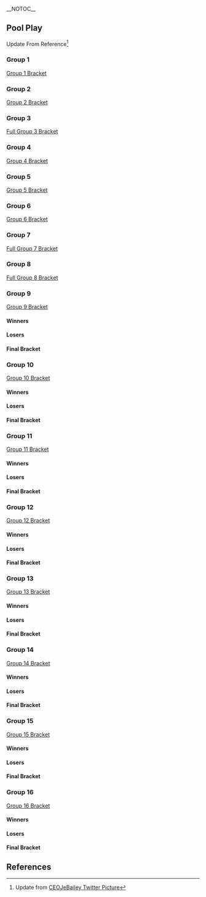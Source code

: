 {{CEO_2014_Tabs|This=2}}{{BracketMatchSMWDisambig |oldtags=Rocky|newtags=Rocky (Swedish player)}}
{{DISPLAYTITLE:CEO 2014: ''Melee'' Singles Pools}}{{SetGame|melee}}
__NOTOC__
==Pool Play==
Update From Reference<ref>Update from [https://twitter.com/CEOJebailey/status/483055685912231936/photo/1 CEOJeBailey Twitter Picture]</ref>
===Group 1===
[http://ceogaming.challonge.com/2014ssbmpool1 Group 1 Bracket]
{{16DEBracket
|column-width=155
|R7=Advance

|r1m1p1=Armada |r1m1p1flag=se |r1m1p1score=2
|r1m1p2=Eikelmann |r1m1p2flag=ru |r1m1p2score=1
|r1m1win=1
|r1m2p1=Sartron |r1m2p1flag=us |r1m2p1score={{win}}
|r1m2p2=Iota |r1m2p2flag=us |r1m2p2score=
|r1m2win=1
|r1m3p1=AzianRavin |r1m3p1flag=us |r1m3p1score={{win}}
|r1m3p2=Prince Carrots |r1m3p2flag=us |r1m3p2score=
|r1m3win=1
|r1m4p1=Genesis |r1m4p1flag= |r1m4p1score={{win}}
|r1m4p2=NOOB64 |r1m4p2flag= |r1m4p2score=
|r1m4win=1
|r1m5p1=Ken |r1m5p1flag=us |r1m5p1score={{win}}
|r1m5p2=Independent |r1m5p2flag= |r1m5p2score=
|r1m5win=1
|r1m6p1=Frio |r1m6p1flag=ca |r1m6p1score=
|r1m6p2=Silent Warrior |r1m6p2flag= |r1m6p2score={{win}}
|r1m6win=2
|r1m7p1=CAPS LOCKE |r1m7p1flag= |r1m7p1score={{win}}
|r1m7p2=TheWizKidRob |r1m7p2flag=us |r1m7p2score=
|r1m7win=1
|r1m8p1=Rolf |r1m8p1flag=us |r1m8p1score=
|r1m8p2=Pi |r1m8p2flag=us |r1m8p2score={{win}}
|r1m8win=2

|l1m1p1=Eikelmann |l1m1p1flag=ru |l1m1p1score={{win}}
|l1m1p2=Iota |l1m1p2flag=us |l1m1p2score=
|l1m1win=1
|l1m2p1=Prince Carrots |l1m2p1flag=us |l1m2p1score=
|l1m2p2=NOOB64 |l1m2p2flag= |l1m2p2score={{win}}
|l1m2win=2
|l1m3p1=Independent |l1m3p1flag= |l1m3p1score={{win}}
|l1m3p2=Frio |l1m3p2flag=ca |l1m3p2score=
|l1m3win=1
|l1m4p1=TheWizKidRob |l1m4p1flag=us |l1m4p1score=
|l1m4p2=Rolf |l1m4p2flag=us |l1m4p2score={{win}}
|l1m4win=2

|r2m1p1=Armada |r2m1p1flag=se |r2m1p1score={{win}}
|r2m1p2=Sartron |r2m1p2flag=us |r2m1p2score=
|r2m1win=1
|r2m2p1=AzianRavin |r2m2p1flag=us |r2m2p1score={{win}}
|r2m2p2=Genesis |r2m2p2flag= |r2m2p2score=
|r2m2win=1
|r2m3p1=Ken |r2m3p1flag=us |r2m3p1score={{win}}
|r2m3p2=Silent Warrior |r2m3p2flag= |r2m3p2score=
|r2m3win=1
|r2m4p1=CAPS LOCKE |r2m4p1flag= |r2m4p1score=
|r2m4p2=Pi |r2m4p2flag=us |r2m4p2score={{win}}
|r2m4win=2

|l2m1p1=CAPS LOCKE |l2m1p1flag= |l2m1p1score=
|l2m1p2=Eikelmann |l2m1p2flag=ru |l2m1p2score={{win}}
|l2m1win=2
|l2m2p1=Silent Warrior |l2m2p1flag= |l2m2p1score={{win}}
|l2m2p2=NOOB64 |l2m2p2flag= |l2m2p2score=
|l2m2win=1
|l2m3p1=Genesis |l2m3p1flag= |l2m3p1score=
|l2m3p2=Independent |l2m3p2flag= |l2m3p2score={{win}}
|l2m3win=2
|l2m4p1=Sartron |l2m4p1flag=us |l2m4p1score=
|l2m4p2=Rolf |l2m4p2flag=us |l2m4p2score={{win}}
|l2m4win=2

|l3m1p1=Eikelmann |l3m1p1flag=ru |l3m1p1score={{win}}
|l3m1p2=Silent Warrior |l3m1p2flag= |l3m1p2score=
|l3m1win=1
|l3m2p1=Independent |l3m2p1flag= |l3m2p1score=
|l3m2p2=Rolf |l3m2p2flag=us |l3m2p2score={{win}}
|l3m2win=2

|r4m1p1=Armada |r4m1p1flag=se |r4m1p1score={{win}}
|r4m1p2=AzianRavin |r4m1p2flag=us |r4m1p2score=
|r4m1win=1
|r4m2p1=Ken |r4m2p1flag=us |r4m2p1score={{win}}
|r4m2p2=Pi |r4m2p2flag=us |r4m2p2score=
|r4m2win=1

|l4m1p1=AzianRavin |l4m1p1flag=us |l4m1p1score=
|l4m1p2=Eikelmann |l4m1p2flag=ru |l4m1p2score={{win}}
|l4m1win=2
|l4m2p1=Pi |l4m2p1flag=us |l4m2p1score={{win}}
|l4m2p2=Rolf |l4m2p2flag=us |l4m2p2score=
|l4m2win=1

|l5m1p1=Eikelmann |l5m1p1flag=ru |l5m1p1score=
|l5m1p2=Pi |l5m1p2flag=us |l5m1p2score={{win}}
|l5m1win=2

|r6m1p1=Armada |r6m1p1flag=se |r6m1p1score=2
|r6m1p2=Ken |r6m1p2flag=us |r6m1p2score=1
|r6m1win=1

|l6m1p1=Ken |l6m1p1flag=us |l6m1p1score=
|l6m1p2=Pi |l6m1p2flag=us |l6m1p2score={{win}}
|l6m1win=2

|r7m1p1=Armada |r7m1p1flag=se |r7m1p1score=
|r7m1p2=Pi |r7m1p2flag=us |r7m1p2score=
|r7m1win=
}}

===Group 2===
[http://ceogaming.challonge.com/2014ssbmpool2 Group 2 Bracket]
{{16DEBracket
|column-width=155
|R7=Advance

|r1m1p1=DJ Nintendo |r1m1p1flag=us |r1m1p1score={{win}}
|r1m1p2=Mojo |r1m1p2flag=us |r1m1p2score=
|r1m1win=1
|r1m2p1=BennyBear 332 |r1m2p1flag= |r1m2p1score=
|r1m2p2=Dudley |r1m2p2flag= |r1m2p2score={{win}}
|r1m2win=2
|r1m3p1=Atma |r1m3p1flag=us |r1m3p1score={{win}}
|r1m3p2=Underkill |r1m3p2flag= |r1m3p2score=
|r1m3win=1
|r1m4p1=Doc |r1m4p1flag= |r1m4p1score=
|r1m4p2=Blacky Balboa |r1m4p2flag= |r1m4p2score={{win}}
|r1m4win=2
|r1m5p1=uuaa |r1m5p1flag=us |r1m5p1score={{win}}
|r1m5p2=NinKenDo64 |r1m5p2flag=us |r1m5p2score=
|r1m5win=1
|r1m6p1=CRez |r1m6p1flag= |r1m6p1score=
|r1m6p2=Mesa |r1m6p2flag= |r1m6p2score={{win}}
|r1m6win=2
|r1m7p1=Fatchu |r1m7p1flag=us |r1m7p1score=
|r1m7p2=Mav |r1m7p2flag= |r1m7p2score={{win}}
|r1m7win=2
|r1m8p1=Sola Gratia |r1m8p1flag= |r1m8p1score=
|r1m8p2=Linguini |r1m8p2flag=us |r1m8p2score={{win}}
|r1m8win=2

|l1m1p1=Mojo |l1m1p1flag=us |l1m1p1score={{win}}
|l1m1p2=Bennybear 332 |l1m1p2flag= |l1m1p2score=
|l1m1win=1
|l1m2p1=Underkill |l1m2p1flag= |l1m2p1score=
|l1m2p2=Doc |l1m2p2flag= |l1m2p2score={{win}}
|l1m2win=2
|l1m3p1=NinKenDo64 |l1m3p1flag=us |l1m3p1score={{win}}
|l1m3p2=CRez |l1m3p2flag= |l1m3p2score=
|l1m3win=1
|l1m4p1=Fatchu |l1m4p1flag=us |l1m4p1score=
|l1m4p2=Sola Gratia |l1m4p2flag= |l1m4p2score={{win}}
|l1m4win=2

|r2m1p1=DJ Nintendo |r2m1p1flag=us |r2m1p1score={{win}}
|r2m1p2=Dudley |r2m1p2flag= |r2m1p2score=
|r2m1win=1
|r2m2p1=Atma |r2m2p1flag=us |r2m2p1score=
|r2m2p2=Blacky Balboa |r2m2p2flag= |r2m2p2score={{win}}
|r2m2win=2
|r2m3p1=uuaa |r2m3p1flag=us |r2m3p1score={{win}}
|r2m3p2=Mesa |r2m3p2flag= |r2m3p2score=
|r2m3win=1
|r2m4p1=Mav |r2m4p1flag= |r2m4p1score=
|r2m4p2=Linguini |r2m4p2flag=us |r2m4p2score={{win}}
|r2m4win=2

|l2m1p1=Mav |l2m1p1flag= |l2m1p1score=
|l2m1p2=Mojo |l2m1p2flag=us |l2m1p2score={{win}}
|l2m1win=2
|l2m2p1=Mesa |l2m2p1flag= |l2m2p1score={{win}}
|l2m2p2=Doc |l2m2p2flag= |l2m2p2score=
|l2m2win=1
|l2m3p1=Atma |l2m3p1flag=us |l2m3p1score={{win}}
|l2m3p2=NinKenDo64 |l2m3p2flag=us |l2m3p2score=
|l2m3win=1
|l2m4p1=Dudley |l2m4p1flag= |l2m4p1score={{win}}
|l2m4p2=Sola Gratia |l2m4p2flag= |l2m4p2score=
|l2m4win=1

|l3m1p1=Mojo |l3m1p1flag=us |l3m1p1score={{win}}
|l3m1p2=Mesa |l3m1p2flag= |l3m1p2score=
|l3m1win=1
|l3m2p1=Atma |l3m2p1flag=us |l3m2p1score={{win}}
|l3m2p2=Dudley |l3m2p2flag= |l3m2p2score=
|l3m2win=1

|r4m1p1=DJ Nintendo |r4m1p1flag=us |r4m1p1score={{win}}
|r4m1p2=Blacky Balboa |r4m1p2flag= |r4m1p2score=
|r4m1win=1
|r4m2p1=uuaa |r4m2p1flag=us |r4m2p1score=
|r4m2p2=Linguini |r4m2p2flag=us |r4m2p2score={{win}}
|r4m2win=2

|l4m1p1=Blacky Balboa |l4m1p1flag= |l4m1p1score=
|l4m1p2=Mojo |l4m1p2flag=us |l4m1p2score={{win}}
|l4m1win=2
|l4m2p1=uuaa |l4m2p1flag=us |l4m2p1score={{win}}
|l4m2p2=Atma |l4m2p2flag=us |l4m2p2score=
|l4m2win=1

|l5m1p1=Mojo |l5m1p1flag=us |l5m1p1score={{win}}
|l5m1p2=uuaa |l5m1p2flag=us |l5m1p2score=
|l5m1win=1

|r6m1p1=DJ Nintendo |r6m1p1flag=us |r6m1p1score={{win}}
|r6m1p2=Linguini |r6m1p2flag=us |r6m1p2score=
|r6m1win=1

|l6m1p1=Linguini |l6m1p1flag=us |l6m1p1score=
|l6m1p2=Mojo |l6m1p2flag=us |l6m1p2score={{win}}
|l6m1win=2

|r7m1p1=DJ Nintendo |r7m1p1flag=us |r7m1p1score=
|r7m1p2=Mojo |r7m1p2flag=us |r7m1p2score=
|r7m1win=
}}

===Group 3===
[http://ceogaming.challonge.com/2014ssbmpool2 Full Group 3 Bracket]
{{16DEBracket
|column-width=155
|R7=Advance

|r1m1p1=Fiction |r1m1p1flag=us |r1m1p1score={{win}}
|r1m1p2=Macho Man Sam |r1m1p2flag= |r1m1p2score=
|r1m1win=1
|r1m2p1=BYE |r1m2p1flag= |r1m2p1score=
|r1m2p2=10K Dr.Acula ZX |r1m2p2flag= |r1m2p2score={{win}}
|r1m2win=2
|r1m3p1=BYE |r1m3p1flag= |r1m3p1score=
|r1m3p2=Snap Dragon |r1m3p2flag=us |r1m3p2score={{win}}
|r1m3win=2
|r1m4p1=BYE |r1m4p1flag= |r1m4p1score=
|r1m4p2=Creature |r1m4p2flag= |r1m4p2score={{win}}
|r1m4win=2
|r1m5p1=Versace |r1m5p1flag= |r1m5p1score=
|r1m5p2=Jake13 |r1m5p2flag=us |r1m5p2score={{win}}
|r1m5win=2
|r1m6p1=BYE |r1m6p1flag= |r1m6p1score=
|r1m6p2=Spinjump |r1m6p2flag=us |r1m6p2score={{win}}
|r1m6win=2
|r1m7p1=BYE |r1m7p1flag= |r1m7p1score=
|r1m7p2=Raistlin |r1m7p2flag=us |r1m7p2score={{win}}
|r1m7win=2
|r1m8p1=Aly |r1m8p1flag=us |r1m8p1score=
|r1m8p2=Nicaboy |r1m8p2flag= |r1m8p2score={{win}}
|r1m8win=2

|l1m1p1=Aly |l1m1p1flag=us |l1m1p1score={{win}}
|l1m1p2=Gurren |l1m1p2flag= |l1m1p2score=
|l1m1win=1
|l1m2p1=Dragon Knight |l1m2p1flag= |l1m2p1score={{win}}
|l1m2p2=Versace |l1m2p2flag= |l1m2p2score=
|l1m2win=1
|l1m3p1=BYE |l1m3p1flag= |l1m3p1score=
|l1m3p2=Chibo |l1m3p2flag=us |l1m3p2score={{win}}
|l1m3win=2
|l1m4p1=Pyro |l1m4p1flag= |l1m4p1score=
|l1m4p2=Macho Man Sam |l1m4p2flag= |l1m4p2score={{win}}
|l1m4win=2

|r2m1p1=Fiction |r2m1p1flag=us |r2m1p1score={{win}}
|r2m1p2=10K Dr.Acula ZX |r2m1p2flag= |r2m1p2score=
|r2m1win=1
|r2m2p1=Snap Dragon |r2m2p1flag=us |r2m2p1score=
|r2m2p2=Creature |r2m2p2flag= |r2m2p2score={{win}}
|r2m2win=2
|r2m3p1=Jake13 |r2m3p1flag=us |r2m3p1score={{win}}
|r2m3p2=Spinjump |r2m3p2flag=us |r2m3p2score=
|r2m3win=1
|r2m4p1=Raistlin |r2m4p1flag=us |r2m4p1score=
|r2m4p2=Nicaboy |r2m4p2flag= |r2m4p2score={{win}}
|r2m4win=2

|l2m1p1=Snap Dragon |l2m1p1flag=us |l2m1p1score=
|l2m1p2=Aly |l2m1p2flag=us |l2m1p2score={{win}}
|l2m1win=2
|l2m2p1=10K Dr.Acula ZX |l2m2p1flag= |l2m2p1score={{win}}
|l2m2p2=Dragon Knight |l2m2p2flag= |l2m2p2score=
|l2m2win=1
|l2m3p1=Raistlin |l2m3p1flag=us |l2m3p1score={{win}}
|l2m3p2=Chibo |l2m3p2flag=us |l2m3p2score=
|l2m3win=1
|l2m4p1=Spinjump |l2m4p1flag=us |l2m4p1score=
|l2m4p2=Macho Man Sam |l2m4p2flag= |l2m4p2score={{win}}
|l2m4win=2

|l3m1p1=Aly |l3m1p1flag=us |l3m1p1score={{win}}
|l3m1p2=10K Dr.Acula ZX |l3m1p2flag= |l3m1p2score=
|l3m1win=1
|l3m2p1=Raistlin |l3m2p1flag=us |l3m2p1score=
|l3m2p2=Macho Man Sam |l3m2p2flag= |l3m2p2score={{win}}
|l3m2win=2

|r4m1p1=Fiction |r4m1p1flag=us |r4m1p1score={{win}}
|r4m1p2=Creature |r4m1p2flag= |r4m1p2score=
|r4m1win=1
|r4m2p1=Jake13 |r4m2p1flag=us |r4m2p1score=
|r4m2p2=Nicaboy |r4m2p2flag= |r4m2p2score={{win}}
|r4m2win=2

|l4m1p1=Jake13 |l4m1p1flag=us |l4m1p1score={{win}}
|l4m1p2=Aly |l4m1p2flag=us |l4m1p2score=
|l4m1win=1
|l4m2p1=Creature |l4m2p1flag= |l4m2p1score=
|l4m2p2=Macho Man Sam |l4m2p2flag= |l4m2p2score={{win}}
|l4m2win=2

|l5m1p1=Jake13 |l5m1p1flag=us |l5m1p1score={{win}}
|l5m1p2=Macho Man Sam |l5m1p2flag= |l5m1p2score=
|l5m1win=1

|r6m1p1=Fiction |r6m1p1flag=us |r6m1p1score={{win}}
|r6m1p2=Nicaboy |r6m1p2flag= |r6m1p2score=
|r6m1win=1

|l6m1p1=Nicaboy |l6m1p1flag= |l6m1p1score=
|l6m1p2=Jake13 |l6m1p2flag=us |l6m1p2score={{win}}
|l6m1win=2

|r7m1p1=Fiction |r7m1p1flag=us |r7m1p1score=
|r7m1p2=Jake13 |r7m1p2flag=us |r7m1p2score=
|r7m1win=
}}


===Group 4===
[http://ceogaming.challonge.com/2014ssbmpool4 Group 4 Bracket]
{{16DEBracket
|column-width=155
|R7=Advance

|r1m1p1=Chillin |r1m1p1flag=us |r1m1p1score={{win}}
|r1m1p2=Dro |r1m1p2flag= |r1m1p2score=
|r1m1win=1
|r1m2p1=Bouggie |r1m2p1flag= |r1m2p1score=
|r1m2p2=The Author |r1m2p2flag= |r1m2p2score={{win}}
|r1m2win=2
|r1m3p1=Slasher King |r1m3p1flag= |r1m3p1score={{win}}
|r1m3p2=Paz |r1m3p2flag= |r1m3p2score=
|r1m3win=1
|r1m4p1=Starstorm |r1m4p1flag= |r1m4p1score=
|r1m4p2=Ranchaholic |r1m4p2flag= |r1m4p2score={{win}}
|r1m4win=2
|r1m5p1=Articanus |r1m5p1flag= |r1m5p1score={{win}}
|r1m5p2=Colonel Claw |r1m5p2flag= |r1m5p2score=
|r1m5win=1
|r1m6p1=MWKAZ |r1m6p1flag= |r1m6p1score=
|r1m6p2=Polarity |r1m6p2flag= |r1m6p2score={{win}}
|r1m6win=2
|r1m7p1=V |r1m7p1flag= |r1m7p1score={{win}}
|r1m7p2=Blue Thunder |r1m7p2flag= |r1m7p2score=
|r1m7win=1
|r1m8p1=Lazey |r1m8p1flag= |r1m8p1score=
|r1m8p2=Gahtzu |r1m8p2flag=us |r1m8p2score={{win}}
|r1m8win=2

|l1m1p1=Dro |l1m1p1flag= |l1m1p1score=
|l1m1p2=Bouggie |l1m1p2flag= |l1m1p2score={{win}}
|l1m1win=2
|l1m2p1=Paz |l1m2p1flag= |l1m2p1score={{win}}
|l1m2p2=Starstorm |l1m2p2flag= |l1m2p2score=
|l1m2win=1
|l1m3p1=Colonel Claw |l1m3p1flag= |l1m3p1score={{win}}
|l1m3p2=MWKAZ |l1m3p2flag= |l1m3p2score=
|l1m3win=1
|l1m4p1=Blue Thunder |l1m4p1flag= |l1m4p1score={{win}}
|l1m4p2=Lazey |l1m4p2flag= |l1m4p2score=
|l1m4win=1

|r2m1p1=Chillin |r2m1p1flag=us |r2m1p1score={{win}}
|r2m1p2=The Author |r2m1p2flag= |r2m1p2score=
|r2m1win=1
|r2m2p1=Slasher King |r2m2p1flag= |r2m2p1score={{win}}
|r2m2p2=Ranchaholic |r2m2p2flag= |r2m2p2score=
|r2m2win=1
|r2m3p1=Articanus |r2m3p1flag= |r2m3p1score={{win}}
|r2m3p2=Polarity |r2m3p2flag= |r2m3p2score=
|r2m3win=1
|r2m4p1=V |r2m4p1flag= |r2m4p1score=
|r2m4p2=Gahtzu |r2m4p2flag=us |r2m4p2score={{win}}
|r2m4win=2

|l2m1p1=V |l2m1p1flag= |l2m1p1score={{win}}
|l2m1p2=Bouggie |l2m1p2flag= |l2m1p2score=
|l2m1win=1
|l2m2p1=Polarity |l2m2p1flag= |l2m2p1score=
|l2m2p2=Paz |l2m2p2flag= |l2m2p2score={{win}}
|l2m2win=2
|l2m3p1=Ranchaholic |l2m3p1flag= |l2m3p1score={{win}}
|l2m3p2=Colonel Claw |l2m3p2flag= |l2m3p2score=
|l2m3win=1
|l2m4p1=The Author |l2m4p1flag= |l2m4p1score={{win}}
|l2m4p2=Blue Thunder |l2m4p2flag= |l2m4p2score=
|l2m4win=1

|l3m1p1=V |l3m1p1flag= |l3m1p1score={{win}}
|l3m1p2=Paz |l3m1p2flag= |l3m1p2score=
|l3m1win=1
|l3m2p1=Ranchaholic |l3m2p1flag= |l3m2p1score=
|l3m2p2=The Author |l3m2p2flag= |l3m2p2score={{win}}
|l3m2win=2

|r4m1p1=Chillin |r4m1p1flag=us |r4m1p1score={{win}}
|r4m1p2=Slasher King |r4m1p2flag= |r4m1p2score=
|r4m1win=1
|r4m2p1=Articanus |r4m2p1flag= |r4m2p1score={{win}}
|r4m2p2=Gahtzu |r4m2p2flag=us |r4m2p2score=
|r4m2win=1

|l4m1p1=Slasher King |l4m1p1flag= |l4m1p1score={{win}}
|l4m1p2=V |l4m1p2flag= |l4m1p2score=
|l4m1win=1
|l4m2p1=Gahtzu |l4m2p1flag=us |l4m2p1score={{win}}
|l4m2p2=The Author |l4m2p2flag= |l4m2p2score=
|l4m2win=1

|l5m1p1=Slasher King |l5m1p1flag= |l5m1p1score=
|l5m1p2=Gahtzu |l5m1p2flag=us |l5m1p2score={{win}}
|l5m1win=2

|r6m1p1=Chillin |r6m1p1flag=us |r6m1p1score={{win}}
|r6m1p2=Articanus |r6m1p2flag= |r6m1p2score=
|r6m1win=1

|l6m1p1=Articanus |l6m1p1flag= |l6m1p1score=
|l6m1p2=Gahtzu |l6m1p2flag=us |l6m1p2score={{win}}
|l6m1win=2

|r7m1p1=Chillin |r7m1p1flag=us |r7m1p1score=
|r7m1p2=Gahtzu |r7m1p2flag=us |r7m1p2score=
|r7m1win=
}}


===Group 5===
[http://ceogaming.challonge.com/2014ssbmpool5 Group 5 Bracket]
{{16DEBracket
|column-width=155
|R7=Advance

|r1m1p1=Hungrybox |r1m1p1flag=us |r1m1p1score=2
|r1m1p2=Infamous |r1m1p2flag= |r1m1p2score=0
|r1m1win=1
|r1m1p1char1=jigglypuff |r1m1p2char1=peach |r1m1p1stock1=4 |r1m1p2stock1=0 |r1m1win1=1 |r1m1stage1=
|r1m1p1char2=ganondorf |r1m1p2char2=peach |r1m1p1stock2=3 |r1m1p2stock2=0 |r1m1win2=1 |r1m1stage2=
|r1m1date=June 27, 2014
|r1m1finished=true
|r1m2p1=Errl |r1m2p1flag= |r1m2p1score=
|r1m2p2=Dinowulf |r1m2p2flag=us |r1m2p2score={{win}}
|r1m2win=2
|r1m3p1=Gwabs |r1m3p1flag= |r1m3p1score=
|r1m3p2=Ron-a-roni |r1m3p2flag=us |r1m3p2score={{win}}
|r1m3win=2
|r1m4p1=Dark Sonic |r1m4p1flag= |r1m4p1score={{win}}
|r1m4p2=Ninshi |r1m4p2flag=us |r1m4p2score=
|r1m4win=1
|r1m5p1=Escapist |r1m5p1flag= |r1m5p1score=
|r1m5p2=Xefir |r1m5p2flag= |r1m5p2score={{win}}
|r1m5win=2
|r1m6p1=Pleb |r1m6p1flag= |r1m6p1score=
|r1m6p2=Sickolas |r1m6p2flag=us |r1m6p2score={{win}}
|r1m6win=2
|r1m7p1=An Awkward Muffin |r1m7p1flag= |r1m7p1score={{win}}
|r1m7p2=Shaymins Forest |r1m7p2flag= |r1m7p2score=
|r1m7win=1
|r1m8p1=Isonomy |r1m8p1flag= |r1m8p1score=
|r1m8p2=Zidane |r1m8p2flag=us |r1m8p2score={{win}}
|r1m8win=2

|l1m1p1=Infamous |l1m1p1flag= |l1m1p1score={{win}}
|l1m1p2=Errl |l1m1p2flag= |l1m1p2score=
|l1m1win=1
|l1m2p1=Gwabs |l1m2p1flag= |l1m2p1score={{win}}
|l1m2p2=Ninshi |l1m2p2flag=us |l1m2p2score=
|l1m2win=1
|l1m3p1=Escapist |l1m3p1flag= |l1m3p1score=
|l1m3p2=Pleb |l1m3p2flag= |l1m3p2score={{win}}
|l1m3win=2
|l1m4p1=Shaymins Forest |l1m4p1flag= |l1m4p1score=
|l1m4p2=Isonomy |l1m4p2flag= |l1m4p2score={{win}}
|l1m4win=2

|r2m1p1=Hungrybox |r2m1p1flag=us |r2m1p1score={{win}}
|r2m1p2=Dinowulf |r2m1p2flag=us |r2m1p2score=
|r2m1win=1
|r2m2p1=Ron-a-roni |r2m2p1flag=us |r2m2p1score=
|r2m2p2=Dark Sonic |r2m2p2flag= |r2m2p2score={{win}}
|r2m2win=2
|r2m3p1=Xefir |r2m3p1flag= |r2m3p1score=
|r2m3p2=Sickolas |r2m3p2flag=us |r2m3p2score={{win}}
|r2m3win=2
|r2m4p1=An Awkward Muffin |r2m4p1flag= |r2m4p1score=
|r2m4p2=Zidane |r2m4p2flag=us |r2m4p2score={{win}}
|r2m4win=2

|l2m1p1=An Awkward Muffin |l2m1p1flag= |l2m1p1score=
|l2m1p2=Infamous |l2m1p2flag= |l2m1p2score={{win}}
|l2m1win=2
|l2m2p1=Xefir |l2m2p1flag= |l2m2p1score=
|l2m2p2=Gwabs |l2m2p2flag= |l2m2p2score={{win}}
|l2m2win=2
|l2m3p1=Ron-a-roni |l2m3p1flag=us |l2m3p1score={{win}}
|l2m3p2=Pleb |l2m3p2flag= |l2m3p2score=
|l2m3win=1
|l2m4p1=Dinowulf |l2m4p1flag=us |l2m4p1score=
|l2m4p2=Isonomy |l2m4p2flag= |l2m4p2score={{win}}
|l2m4win=2

|l3m1p1=Infamous |l3m1p1flag= |l3m1p1score=
|l3m1p2=Gwabs |l3m1p2flag= |l3m1p2score={{win}}
|l3m1win=2
|l3m2p1=Ron-a-roni |l3m2p1flag=us |l3m2p1score={{win}}
|l3m2p2=Isonomy |l3m2p2flag= |l3m2p2score=
|l3m2win=1

|r4m1p1=Hungrybox |r4m1p1flag=us |r4m1p1score={{win}}
|r4m1p2=Dark Sonic |r4m1p2flag= |r4m1p2score=
|r4m1win=1
|r4m2p1=Sickolas |r4m2p1flag=us |r4m2p1score=
|r4m2p2=Zidane |r4m2p2flag=us |r4m2p2score={{win}}
|r4m2win=2

|l4m1p1=Dark Sonic |l4m1p1flag= |l4m1p1score={{win}}
|l4m1p2=Gwabs |l4m1p2flag= |l4m1p2score=
|l4m1win=1
|l4m2p1=Sickolas |l4m2p1flag=us |l4m2p1score=
|l4m2p2=Ron-a-roni |l4m2p2flag=us |l4m2p2score={{win}}
|l4m2win=2

|l5m1p1=Dark Sonic |l5m1p1flag= |l5m1p1score={{win}}
|l5m1p2=Ron-a-roni |l5m1p2flag=us |l5m1p2score=
|l5m1win=1

|r6m1p1=Hungrybox |r6m1p1flag=us |r6m1p1score={{win}}
|r6m1p2=Zidane |r6m1p2flag=us |r6m1p2score=
|r6m1win=1

|l6m1p1=Zidane |l6m1p1flag=us |l6m1p1score={{win}}
|l6m1p2=Dark Sonic |l6m1p2flag= |l6m1p2score=
|l6m1win=1

|r7m1p1=Hungrybox |r7m1p1flag=us |r7m1p1score=
|r7m1p2=Zidane |r7m1p2flag=us |r7m1p2score=
|r7m1win=
}}

===Group 6===
[http://ceogaming.challonge.com/2014ssbmpool6 Group 6 Bracket]
{{16DEBracket
|column-width=155
|R7=Advance

|r1m1p1=The Moon |r1m1p1flag=us |r1m1p1score={{win}}
|r1m1p2=Cinternational |r1m1p2flag= |r1m1p2score=
|r1m1win=1
|r1m2p1=Zilyn |r1m2p1flag=us |r1m2p1score={{win}}
|r1m2p2=Boasting Toast |r1m2p2flag= |r1m2p2score=
|r1m2win=1
|r1m3p1=Viewtiful |r1m3p1flag= |r1m3p1score=
|r1m3p2=Street Shark |r1m3p2flag= |r1m3p2score={{win}}
|r1m3win=2
|r1m4p1=Darkreaper |r1m4p1flag= |r1m4p1score=
|r1m4p2=Rula |r1m4p2flag= |r1m4p2score={{win}}
|r1m4win=2
|r1m5p1=KoreanDJ |r1m5p1flag=us |r1m5p1score={{win}}
|r1m5p2=Deez |r1m5p2flag= |r1m5p2score=
|r1m5win=1
|r1m6p1=AlphaSenpai |r1m6p1flag= |r1m6p1score=
|r1m6p2=Yatt |r1m6p2flag=us |r1m6p2score={{win}}
|r1m6win=2
|r1m7p1=Nomad |r1m7p1flag= |r1m7p1score={{win}}
|r1m7p2=Bairjew |r1m7p2flag=us |r1m7p2score=
|r1m7win=1
|r1m8p1=Fiendish Imp |r1m8p1flag= |r1m8p1score=
|r1m8p2=Gravy |r1m8p2flag= |r1m8p2score={{win}}
|r1m8win=2

|l1m1p1=Cinternational |l1m1p1flag= |l1m1p1score=
|l1m1p2=Boasting Toast |l1m1p2flag= |l1m1p2score={{win}}
|l1m1win=2
|l1m2p1=Viewtiful |l1m2p1flag= |l1m2p1score={{win}}
|l1m2p2=Darkreaper |l1m2p2flag= |l1m2p2score=
|l1m2win=1
|l1m3p1=Deez |l1m3p1flag= |l1m3p1score={{win}}
|l1m3p2=AlphaSenpai |l1m3p2flag= |l1m3p2score=
|l1m3win=1
|l1m4p1=Bairjew |l1m4p1flag=us |l1m4p1score=
|l1m4p2=Fiendish Imp |l1m4p2flag= |l1m4p2score={{win}}
|l1m4win=2

|r2m1p1=The Moon |r2m1p1flag=us |r2m1p1score={{win}}
|r2m1p2=Zilyn |r2m1p2flag=us |r2m1p2score=
|r2m1win=1
|r2m2p1=Street Shark |r2m2p1flag= |r2m2p1score=
|r2m2p2=Rula |r2m2p2flag= |r2m2p2score={{win}}
|r2m2win=2
|r2m3p1=KoreanDJ |r2m3p1flag=us |r2m3p1score={{win}}
|r2m3p2=Yatt |r2m3p2flag=us |r2m3p2score=
|r2m3win=1
|r2m4p1=Nomad |r2m4p1flag= |r2m4p1score=
|r2m4p2=Gravy |r2m4p2flag= |r2m4p2score={{win}}
|r2m4win=2

|l2m1p1=Nomad |l2m1p1flag= |l2m1p1score=
|l2m1p2=Boasting Toast |l2m1p2flag= |l2m1p2score={{win}}
|l2m1win=2
|l2m2p1=Yatt |l2m2p1flag=us |l2m2p1score={{win}}
|l2m2p2=Viewtiful |l2m2p2flag= |l2m2p2score=
|l2m2win=1
|l2m3p1=Street Shark |l2m3p1flag= |l2m3p1score=
|l2m3p2=Deez |l2m3p2flag= |l2m3p2score={{win}}
|l2m3win=2
|l2m4p1=Zilyn |l2m4p1flag=us |l2m4p1score={{win}}
|l2m4p2=Fiendish Imp |l2m4p2flag= |l2m4p2score=
|l2m4win=1

|l3m1p1=Boasting Toast |l3m1p1flag= |l3m1p1score=
|l3m1p2=Yatt |l3m1p2flag=us |l3m1p2score={{win}}
|l3m1win=2
|l3m2p1=Deez |l3m2p1flag= |l3m2p1score={{win}}
|l3m2p2=Zilyn |l3m2p2flag=us |l3m2p2score=
|l3m2win=1

|r4m1p1=The Moon |r4m1p1flag=us |r4m1p1score={{win}}
|r4m1p2=Rula |r4m1p2flag= |r4m1p2score=
|r4m1win=1
|r4m2p1=KoreanDJ |r4m2p1flag=us |r4m2p1score={{win}}
|r4m2p2=Gravy |r4m2p2flag= |r4m2p2score=
|r4m2win=1

|l4m1p1=Rula |l4m1p1flag= |l4m1p1score={{win}}
|l4m1p2=Yatt |l4m1p2flag=us |l4m1p2score=
|l4m1win=1
|l4m2p1=Gravy |l4m2p1flag= |l4m2p1score={{win}}
|l4m2p2=Deez |l4m2p2flag= |l4m2p2score=
|l4m2win=1

|l5m1p1=Rula |l5m1p1flag= |l5m1p1score=
|l5m1p2=Gravy |l5m1p2flag= |l5m1p2score={{win}}
|l5m1win=2

|r6m1p1=The Moon |r6m1p1flag=us |r6m1p1score=
|r6m1p2=KoreanDJ |r6m1p2flag=us |r6m1p2score={{win}}
|r6m1win=2

|l6m1p1=The Moon |l6m1p1flag=us |l6m1p1score={{win}}
|l6m1p2=Gravy |l6m1p2flag= |l6m1p2score=
|l6m1win=1

|r7m1p1=KoreanDJ |r7m1p1flag=us |r7m1p1score=
|r7m1p2=The Moon |r7m1p2flag=us |r7m1p2score=
|r7m1win=
}}


===Group 7===
[http://ceogaming.challonge.com/2014ssbmpool7 Full Group 7 Bracket]
{{16DEBracket
|column-width=155
|R7=Advance

|r1m1p1=Plup |r1m1p1flag=us |r1m1p1score={{win}}
|r1m1p2=Chiefmoonsmile |r1m1p2flag= |r1m1p2score=
|r1m1win=1
|r1m2p1=BYE |r1m2p1flag= |r1m2p1score=
|r1m2p2=BlazeUrSoul |r1m2p2flag= |r1m2p2score={{win}}
|r1m2win=2
|r1m3p1=BYE |r1m3p1flag= |r1m3p1score=
|r1m3p2=X |r1m3p2flag= |r1m3p2score={{win}}
|r1m3win=2
|r1m4p1=BYE |r1m4p1flag= |r1m4p1score=
|r1m4p2=Awestruck |r1m4p2flag= |r1m4p2score={{win}}
|r1m4win=2
|r1m5p1=SNES |r1m5p1flag= |r1m5p1score=
|r1m5p2=Zanguzen |r1m5p2flag=us |r1m5p2score={{win}}
|r1m5win=2
|r1m6p1=BYE |r1m6p1flag= |r1m6p1score=
|r1m6p2=His Royal Majesty |r1m6p2flag= |r1m6p2score={{win}}
|r1m6win=2
|r1m7p1=BYE |r1m7p1flag= |r1m7p1score=
|r1m7p2=Nagapen |r1m7p2flag= |r1m7p2score={{win}}
|r1m7win=2
|r1m8p1=The Kool Kid |r1m8p1flag= |r1m8p1score=
|r1m8p2=Scar |r1m8p2flag=us |r1m8p2score={{win}}
|r1m8win=2

|l1m1p1=The Kool Kid |l1m1p1flag= |l1m1p1score={{win}}
|l1m1p2=Yama Neko |l1m1p2flag= |l1m1p2score=
|l1m1win=1
|l1m2p1=Waifumagnet |l1m2p1flag= |l1m2p1score={{win}}
|l1m2p2=Maddy |l1m2p2flag= |l1m2p2score=
|l1m2win=1
|l1m3p1=Ace |l1m3p1flag= |l1m3p1score={{win}}
|l1m3p2=Facepalm |l1m3p2flag= |l1m3p2score=
|l1m3win=1
|l1m4p1=Munk-E |l1m4p1flag= |l1m4p1score={{win}}
|l1m4p2=Chiefmoonsmile |l1m4p2flag= |l1m4p2score=
|l1m4win=1

|r2m1p1=Plup |r2m1p1flag=us |r2m1p1score={{win}}
|r2m1p2=BlazeUrSoul |r2m1p2flag= |r2m1p2score=
|r2m1win=1
|r2m2p1=X |r2m2p1flag= |r2m2p1score=
|r2m2p2=Awestruck |r2m2p2flag= |r2m2p2score={{win}}
|r2m2win=2
|r2m3p1=Zanguzen |r2m3p1flag=us |r2m3p1score={{win}}
|r2m3p2=His Royal Majesty |r2m3p2flag= |r2m3p2score=
|r2m3win=1
|r2m4p1=Nagapen |r2m4p1flag= |r2m4p1score=
|r2m4p2=Scar |r2m4p2flag=us |r2m4p2score={{win}}
|r2m4win=2

|l2m1p1=X |l2m1p1flag= |l2m1p1score=
|l2m1p2=The Kool Kid |l2m1p2flag= |l2m1p2score={{win}}
|l2m1win=2
|l2m2p1=BlazeUrSoul |l2m2p1flag= |l2m2p1score={{win}}
|l2m2p2=Waifumagnet |l2m2p2flag= |l2m2p2score=
|l2m2win=1
|l2m3p1=Nagapen |l2m3p1flag= |l2m3p1score={{win}}
|l2m3p2=Ace |l2m3p2flag= |l2m3p2score=
|l2m3win=1
|l2m4p1=His Royal Majesty |l2m4p1flag= |l2m4p1score={{win}}
|l2m4p2=Munk-E |l2m4p2flag= |l2m4p2score=
|l2m4win=1

|l3m1p1=The Kool Kid |l3m1p1flag= |l3m1p1score={{win}}
|l3m1p2=BlazeUrSoul |l3m1p2flag= |l3m1p2score=
|l3m1win=1
|l3m2p1=Nagapen |l3m2p1flag= |l3m2p1score={{win}}
|l3m2p2=His Royal Majesty |l3m2p2flag= |l3m2p2score=
|l3m2win=1

|r4m1p1=Plup |r4m1p1flag=us |r4m1p1score={{win}}
|r4m1p2=Awestruck |r4m1p2flag= |r4m1p2score=
|r4m1win=1
|r4m2p1=Zanguzen |r4m2p1flag=us |r4m2p1score=
|r4m2p2=Scar |r4m2p2flag=us |r4m2p2score={{win}}
|r4m2win=2

|l4m1p1=Zanguzen |l4m1p1flag=us |l4m1p1score={{win}}
|l4m1p2=The Kool Kid |l4m1p2flag= |l4m1p2score=
|l4m1win=1
|l4m2p1=Awestruck |l4m2p1flag= |l4m2p1score={{win}}
|l4m2p2=Nagapen |l4m2p2flag= |l4m2p2score=
|l4m2win=1

|l5m1p1=Zanguzen |l5m1p1flag=us |l5m1p1score={{win}}
|l5m1p2=Awestruck |l5m1p2flag= |l5m1p2score=
|l5m1win=1

|r6m1p1=Plup |r6m1p1flag=us |r6m1p1score={{win}}
|r6m1p2=Scar |r6m1p2flag=us |r6m1p2score=
|r6m1win=1

|l6m1p1=Scar |l6m1p1flag=us |l6m1p1score=
|l6m1p2=Zanguzen |l6m1p2flag=us |l6m1p2score={{win}}
|l6m1win=2

|r7m1p1=Plup |r7m1p1flag=us |r7m1p1score=
|r7m1p2=Zanguzen |r7m1p2flag=us |r7m1p2score=
|r7m1win=
}}


===Group 8===
[http://ceogaming.challonge.com/2014ssbmpool8 Full Group 8 Bracket]
{{16DEBracket
|column-width=155
|R7=Advance

|r1m1p1=aMSa |r1m1p1flag=jp |r1m1p1score={{win}}
|r1m1p2=Tyler |r1m1p2flag= |r1m1p2score=
|r1m1win=1
|r1m2p1=BYE |r1m2p1flag= |r1m2p1score=
|r1m2p2=Robot Owl |r1m2p2flag= |r1m2p2score={{win}}
|r1m2win=2
|r1m3p1=BYE |r1m3p1flag= |r1m3p1score=
|r1m3p2=Noble of the South |r1m3p2flag=us |r1m3p2score={{win}}
|r1m3win=2
|r1m4p1=BYE |r1m4p1flag= |r1m4p1score=
|r1m4p2=Frames |r1m4p2flag=us |r1m4p2score={{win}}
|r1m4win=2
|r1m5p1=Slime |r1m5p1flag= |r1m5p1score=
|r1m5p2=Wenbobular |r1m5p2flag= |r1m5p2score={{win}}
|r1m5win=2
|r1m6p1=BYE |r1m6p1flag= |r1m6p1score=
|r1m6p2=Paul |r1m6p2flag= |r1m6p2score={{win}}
|r1m6win=2
|r1m7p1=BYE |r1m7p1flag= |r1m7p1score=
|r1m7p2=Kaz |r1m7p2flag= |r1m7p2score={{win}}
|r1m7win=2
|r1m8p1=Nuke the Fridge |r1m8p1flag= |r1m8p1score=
|r1m8p2=Porkchops |r1m8p2flag= |r1m8p2score={{win}}
|r1m8win=2

|l1m1p1=Nuke the Fridge |l1m1p1flag= |l1m1p1score={{win}}
|l1m1p2=Flaf |l1m1p2flag= |l1m1p2score=
|l1m1win=1
|l1m2p1=Moses |l1m2p1flag= |l1m2p1score=
|l1m2p2=Slime |l1m2p2flag= |l1m2p2score={{win}}
|l1m2win=2
|l1m3p1=BYE |l1m3p1flag= |l1m3p1score=
|l1m3p2=KirbyLover |l1m3p2flag= |l1m3p2score={{win}}
|l1m3win=2
|l1m4p1=BassVIII |l1m4p1flag= |l1m4p1score=
|l1m4p2=Tyler |l1m4p2flag= |l1m4p2score={{win}}
|l1m4win=2

|r2m1p1=aMSa |r2m1p1flag=jp |r2m1p1score={{win}}
|r2m1p2=Robot Owl |r2m1p2flag= |r2m1p2score=
|r2m1win=1
|r2m2p1=Noble of the South |r2m2p1flag=us |r2m2p1score={{win}}
|r2m2p2=Frames |r2m2p2flag=us |r2m2p2score=
|r2m2win=1
|r2m3p1=Wenbobular |r2m3p1flag= |r2m3p1score={{win}}
|r2m3p2=Paul |r2m3p2flag= |r2m3p2score=
|r2m3win=1
|r2m4p1=Kaz |r2m4p1flag= |r2m4p1score=
|r2m4p2=Porkchops |r2m4p2flag= |r2m4p2score={{win}}
|r2m4win=2

|l2m1p1=Frames |l2m1p1flag=us |l2m1p1score=
|l2m1p2=Nuke the Fridge |l2m1p2flag= |l2m1p2score={{win}}
|l2m1win=2
|l2m2p1=Robot Owl |l2m2p1flag= |l2m2p1score=
|l2m2p2=Slime |l2m2p2flag= |l2m2p2score={{win}}
|l2m2win=2
|l2m3p1=Kaz |l2m3p1flag= |l2m3p1score={{win}}
|l2m3p2=KirbyLover |l2m3p2flag= |l2m3p2score=
|l2m3win=1
|l2m4p1=Paul |l2m4p1flag= |l2m4p1score={{win}}
|l2m4p2=Tyler |l2m4p2flag= |l2m4p2score=
|l2m4win=1

|l3m1p1=Nuke the Fridge |l3m1p1flag= |l3m1p1score=
|l3m1p2=Slime |l3m1p2flag= |l3m1p2score={{win}}
|l3m1win=2
|l3m2p1=Kaz |l3m2p1flag= |l3m2p1score=
|l3m2p2=Paul |l3m2p2flag= |l3m2p2score={{win}}
|l3m2win=2

|r4m1p1=aMSa |r4m1p1flag=jp |r4m1p1score={{win}}
|r4m1p2=Noble of the South |r4m1p2flag=us |r4m1p2score=
|r4m1win=1
|r4m2p1=Wenbobular |r4m2p1flag= |r4m2p1score=
|r4m2p2=Porkchops |r4m2p2flag= |r4m2p2score={{win}}
|r4m2win=2

|l4m1p1=Wenbobular |l4m1p1flag= |l4m1p1score={{win}}
|l4m1p2=Slime |l4m1p2flag= |l4m1p2score=
|l4m1win=1
|l4m2p1=Noble of the South |l4m2p1flag=us |l4m2p1score=
|l4m2p2=Paul |l4m2p2flag= |l4m2p2score={{win}}
|l4m2win=2

|l5m1p1=Wenbobular |l5m1p1flag= |l5m1p1score={{win}}
|l5m1p2=Paul |l5m1p2flag= |l5m1p2score=
|l5m1win=1

|r6m1p1=aMSa |r6m1p1flag=jp |r6m1p1score=
|r6m1p2=Porkchops |r6m1p2flag= |r6m1p2score={{win}}
|r6m1win=2

|l6m1p1=aMSa |l6m1p1flag=jp |l6m1p1score=
|l6m1p2=Wenbobular |l6m1p2flag= |l6m1p2score={{win}}
|l6m1win=2

|r7m1p1=Porkchops |r7m1p1flag= |r7m1p1score=
|r7m1p2=Wenbobular |r7m1p2flag= |r7m1p2score=
|r7m1win=
}}

===Group 9===
[http://ceogaming.challonge.com/2014ssbmpool9 Group 9 Bracket]
====Winners====
{{32DEWBracketA
|tourneylink=CEO/2014/Melee
|tourneyname=CEO 2014
|column-width=155
|r1m1p1=Mango |r1m1p1flag=us |r1m1p1score={{win}} |r1m1win=1
|r1m1p2=Bye |r1m1p2flag= |r1m1p2score=

|r1m2p1=Mr. Bubbles |r1m2p1flag= |r1m2p1score={{win}} |r1m2win=1
|r1m2p2=menotyou 135 |r1m2p2flag= |r1m2p2score=

|r1m3p1=Dad |r1m3p1flag= |r1m3p1score={{win}} |r1m3win=1
|r1m3p2=Bye |r1m3p2flag= |r1m3p2score=

|r1m4p1=Jimmy |r1m4p1flag= |r1m4p1score= |r1m4win=2
|r1m4p2=Eval |r1m4p2flag= |r1m4p2score={{win}}

|r1m5p1=Bye |r1m5p1flag= |r1m5p1score={{win}} |r1m5win=
|r1m5p2=Bye |r1m5p2flag= |r1m5p2score=

|r1m6p1=Taerk |r1m6p1flag= |r1m6p1score= |r1m6win=2
|r1m6p2=Crumble Cakes |r1m6p2flag= |r1m6p2score={{win}}

|r1m7p1=Bye |r1m7p1flag= |r1m7p1score={{win}} |r1m7win=
|r1m7p2=Bye |r1m7p2flag= |r1m7p2score=

|r1m8p1=Apollo |r1m8p1flag= |r1m8p1score={{win}} |r1m8win=1
|r1m8p2=Xtreme |r1m8p2flag= |r1m8p2score=

|r1m9p1=Moltov |r1m9p1flag= |r1m9p1score={{win}} |r1m9win=1
|r1m9p2=Bye |r1m9p2flag= |r1m9p2score=

|r1m10p1=PB&J |r1m10p1flag=us |r1m10p1score={{win}} |r1m10win=1
|r1m10p2=Bye |r1m10p2flag= |r1m10p2score=

|r1m11p1=Bye |r1m11p1flag= |r1m11p1score={{win}} |r1m11win=
|r1m11p2=Bye |r1m11p2flag= |r1m11p2score=

|r1m12p1=Kosmo |r1m12p1flag= |r1m12p1score= |r1m12win=2
|r1m12p2=Megaladon |r1m12p2flag= |r1m12p2score={{win}}

|r1m13p1=Bye |r1m13p1flag= |r1m13p1score={{win}} |r1m13win=
|r1m13p2=Bye |r1m13p2flag= |r1m13p2score=

|r1m14p1=Duck |r1m14p1flag=us |r1m14p1score= |r1m14win=2
|r1m14p2=Falkun |r1m14p2flag= |r1m14p2score={{win}}

|r1m15p1=ZL Faurora |r1m15p1flag= |r1m15p1score={{win}} |r1m15win=1
|r1m15p2=Bye |r1m15p2flag= |r1m15p2score=

|r1m16p1=Bye |r1m16p1flag= |r1m16p1score= |r1m16win=2
|r1m16p2=Flow |r1m16p2flag=us |r1m16p2score={{win}}

|r2m1p1=Mango |r2m1p1flag=us |r2m1p1score={{win}} |r2m1win=1
|r2m1p2=Mr. Bubbles |r2m1p2flag= |r2m1p2score=

|r2m2p1=Dad |r2m2p1flag= |r2m2p1score= |r2m2win=2
|r2m2p2=Eval |r2m2p2flag= |r2m2p2score={{win}}

|r2m3p1=Bye |r2m3p1flag= |r2m3p1score= |r2m3win=2
|r2m3p2=Crumble Cakes |r2m3p2flag= |r2m3p2score={{win}}

|r2m4p1=Bye |r2m4p1flag= |r2m4p1score= |r2m4win=2
|r2m4p2=Apollo |r2m4p2flag= |r2m4p2score={{win}}

|r2m5p1=Moltov |r2m5p1flag= |r2m5p1score= |r2m5win=2
|r2m5p2=PB&J |r2m5p2flag=us |r2m5p2score={{win}}

|r2m6p1=Bye |r2m6p1flag= |r2m6p1score= |r2m6win=2
|r2m6p2=Megaladon |r2m6p2flag= |r2m6p2score={{win}}

|r2m7p1=Bye |r2m7p1flag= |r2m7p1score= |r2m7win=2
|r2m7p2=Falkun |r2m7p2flag= |r2m7p2score={{win}}

|r2m8p1=ZL Faurora |r2m8p1flag= |r2m8p1score= |r2m8win=2
|r2m8p2=Flow |r2m8p2flag=us |r2m8p2score={{win}}

|r3m1p1=Mango |r3m1p1flag=us |r3m1p1score={{win}} |r3m1win=1
|r3m1p2=Eval |r3m1p2flag= |r3m1p2score=

|r3m2p1=Crumble Cakes |r3m2p1flag= |r3m2p1score= |r3m2win=2
|r3m2p2=Apollo |r3m2p2flag= |r3m2p2score={{win}}

|r3m3p1=PB&J |r3m3p1flag=us |r3m3p1score={{win}} |r3m3win=1
|r3m3p2=Megaladon |r3m3p2flag= |r3m3p2score=

|r3m4p1=Falkun |r3m4p1flag= |r3m4p1score= |r3m4win=2
|r3m4p2=Flow |r3m4p2flag=us |r3m4p2score={{win}}

|r4m1p1=Mango |r4m1p1flag=us |r4m1p1score={{win}} |r4m1win=1
|r4m1p2=Apollo |r4m1p2flag= |r4m1p2score=

|r4m2p1=PB&J |r4m2p1flag=us |r4m2p1score= |r4m2win=2
|r4m2p2=Flow |r4m2p2flag=us |r4m2p2score={{win}}
}}

====Losers====
{{32DELBracketA
|column-width=155
|l1m1p1=Bye |l1m1p1flag= |l1m1p1score= |l1m1win=2
|l1m1p2=menotyou 135 |l1m1p2flag= |l1m1p2score={{win}}

|l1m2p1=Bye |l1m2p1flag= |l1m2p1score= |l1m2win=2
|l1m2p2=Jimmy |l1m2p2flag= |l1m2p2score={{win}}

|l1m3p1=Bye |l1m3p1flag= |l1m3p1score= |l1m3win=2
|l1m3p2=Taerk |l1m3p2flag= |l1m3p2score={{win}}

|l1m4p1=Bye |l1m4p1flag= |l1m4p1score= |l1m4win=2
|l1m4p2=Xtreme |l1m4p2flag= |l1m4p2score={{win}}

|l1m5p1=Bye |l1m5p1flag= |l1m5p1score={{win}} |l1m5win=
|l1m5p2=Bye |l1m5p2flag= |l1m5p2score=

|l1m6p1=Bye |l1m6p1flag= |l1m6p1score= |l1m6win=2
|l1m6p2=Kosmo |l1m6p2flag= |l1m6p2score={{win}}

|l1m7p1=Bye |l1m7p1flag= |l1m7p1score= |l1m7win=2
|l1m7p2=Duck |l1m7p2flag=us |l1m7p2score={{win}}

|l1m8p1=Bye |l1m8p1flag= |l1m8p1score={{win}} |l1m8win=
|l1m8p2=Bye |l1m8p2flag= |l1m8p2score=

|l2m1p1=ZL Faurora |l2m1p1flag= |l2m1p1score={{win}} |l2m1win=1
|l2m1p2=menotyou 135 |l2m1p2flag= |l2m1p2score=

|l2m2p1=Bye |l2m2p1flag= |l2m2p1score= |l2m2win=2
|l2m2p2=Jimmy |l2m2p2flag= |l2m2p2score={{win}}

|l2m3p1=Bye |l2m3p1flag= |l2m3p1score= |l2m3win=2
|l2m3p2=Taerk |l2m3p2flag= |l2m3p2score={{win}}

|l2m4p1=Moltov |l2m4p1flag= |l2m4p1score={{win}} |l2m4win=1
|l2m4p2=Xtreme |l2m4p2flag= |l2m4p2score=

|l2m5p1=Bye |l2m5p1flag= |l2m5p1score={{win}} |l2m5win=
|l2m5p2=Bye |l2m5p2flag= |l2m5p2score=

|l2m6p1=Bye |l2m6p1flag= |l2m6p1score= |l2m6win=2
|l2m6p2=Kosmo |l2m6p2flag= |l2m6p2score={{win}}

|l2m7p1=Dad |l2m7p1flag= |l2m7p1score={{win}} |l2m7win=1
|l2m7p2=Duck |l2m7p2flag=us |l2m7p2score=

|l2m8p1=Mr. Bubbles |l2m8p1flag= |l2m8p1score={{win}} |l2m8win=1
|l2m8p2=Bye |l2m8p2flag= |l2m8p2score=

|l3m1p1=ZL Faurora |l3m1p1flag= |l3m1p1score={{win}} |l3m1win=1
|l3m1p2=Jimmy |l3m1p2flag= |l3m1p2score=

|l3m2p1=Taerk |l3m2p1flag= |l3m2p1score= |l3m2win=2
|l3m2p2=Moltov |l3m2p2flag= |l3m2p2score={{win}}

|l3m3p1=Bye |l3m3p1flag= |l3m3p1score= |l3m3win=2
|l3m3p2=Kosmo |l3m3p2flag= |l3m3p2score={{win}}

|l3m4p1=Dad |l3m4p1flag= |l3m4p1score={{win}} |l3m4win=1
|l3m4p2=Mr. Bubbles |l3m4p2flag= |l3m4p2score=

|l4m1p1=Crumble Cakes |l4m1p1flag= |l4m1p1score={{win}} |l4m1win=1
|l4m1p2=ZL Faurora |l4m1p2flag= |l4m1p2score=

|l4m2p1=Eval |l4m2p1flag= |l4m2p1score={{win}} |l4m2win=1
|l4m2p2=Moltov |l4m2p2flag= |l4m2p2score=

|l4m3p1=Falkun |l4m3p1flag= |l4m3p1score={{win}} |l4m3win=1
|l4m3p2=Kosmo |l4m3p2flag= |l4m3p2score=

|l4m4p1=Megaladon |l4m4p1flag= |l4m4p1score={{win}} |l4m4win=1
|l4m4p2=Dad |l4m4p2flag= |l4m4p2score=

|l5m1p1=Crumble Cakes |l5m1p1flag= |l5m1p1score= |l5m1win=2
|l5m1p2=Eval |l5m1p2flag= |l5m1p2score={{win}}

|l5m2p1=Falkun |l5m2p1flag= |l5m2p1score={{win}} |l5m2win=1
|l5m2p2=Megaladon |l5m2p2flag= |l5m2p2score=

|l6m1p1=PB&J |l6m1p1flag=us |l6m1p1score= |l6m1win=2
|l6m1p2=Eval |l6m1p2flag= |l6m1p2score={{win}}

|l6m2p1=Apollo |l6m2p1flag= |l6m2p1score={{win}} |l6m2win=1
|l6m2p2=Falkun |l6m2p2flag= |l6m2p2score=
}}

====Final Bracket====
{{DEFinalSmwBracket
|tourneylink=CEO/2014/Melee
|tourneyname=CEO 2014
|l1placement=49-64
|r2placement=33-48
|column-width=155
|R5=Advance
<!-- FROM WINNERS -->
|r1m1p1=Mango |r1m1p1flag=us |r1m1p1score={{win}} |r1m1win=1
|r1m1p2=Flow |r1m1p2flag=us |r1m1p2score=

<!-- FROM LOSERS -->
|l1m1p1=Eval |l1m1p1flag= |l1m1p1score= |l1m1win=2
|l1m1p2=Apollo |l1m1p2flag= |l1m1p2score={{win}}

<!-- LOSERS FINALS -->
|r2m1p1=Flow |r2m1p1flag=us |r2m1p1score={{win}} |r2m1win=1
|r2m1p2=Apollo |r2m1p2flag= |r2m1p2score=

<!-- GRAND FINALS -->
|r3m1p1=Mango |r3m1p1flag=us |r3m1p1score= |r3m1win=
|r3m1p2=Flow |r3m1p2flag=us |r3m1p2score=
}}

===Group 10===
[http://ceogaming.challonge.com/2014ssbmpool10 Group 10 Bracket]
====Winners====
{{16DEWBracketA
|tourneylink=
|tourneyname=
|column-width=155
|r1m1p1=ZeRo |r1m1p1flag=cl |r1m1p1score={{win}} |r1m1win=1
|r1m1p2=Corporate Crunch |r1m1p2flag= |r1m1p2score=

|r1m2p1=Tech |r1m2p1flag= |r1m2p1score={{win}} |r1m2win=1
|r1m2p2=Zako |r1m2p2flag= |r1m2p2score=

|r1m3p1=GK Wally |r1m3p1flag= |r1m3p1score= |r1m3win=2
|r1m3p2=Sunflora |r1m3p2flag= |r1m3p2score={{win}}

|r1m4p1=Cruz Control |r1m4p1flag= |r1m4p1score= |r1m4win=2
|r1m4p2=Awstintacious |r1m4p2flag= |r1m4p2score={{win}}

|r1m5p1=Lambchops |r1m5p1flag=us |r1m5p1score={{win}} |r1m5win=1
|r1m5p2=XilOx |r1m5p2flag= |r1m5p2score=

|r1m6p1=VOP Kazu |r1m6p1flag= |r1m6p1score={{win}} |r1m6win=1
|r1m6p2=GNVK |r1m6p2flag= |r1m6p2score=

|r1m7p1=Jedi Okami |r1m7p1flag= |r1m7p1score= |r1m7win=2
|r1m7p2=Midshipman |r1m7p2flag= |r1m7p2score={{win}}

|r1m8p1=Kenpachi |r1m8p1flag= |r1m8p1score= |r1m8win=2
|r1m8p2=Loki |r1m8p2flag=jp |r1m8p2score={{win}}

|r2m1p1=ZeRo |r2m1p1flag=cl |r2m1p1score={{win}} |r2m1win=1
|r2m1p2=Tech |r2m1p2flag= |r2m1p2score=

|r2m2p1=Sunflora |r2m2p1flag= |r2m2p1score= |r2m2win=2
|r2m2p2=Awstintacious |r2m2p2flag= |r2m2p2score={{win}}

|r2m3p1=Lambchops |r2m3p1flag=us |r2m3p1score={{win}} |r2m3win=1
|r2m3p2=VOP Kazu |r2m3p2flag= |r2m3p2score=

|r2m4p1=Midshipman |r2m4p1flag= |r2m4p1score= |r2m4win=2
|r2m4p2=Loki |r2m4p2flag=jp |r2m4p2score={{win}}

|r3m1p1=ZeRo |r3m1p1flag=cl |r3m1p1score={{win}} |r3m1win=1
|r3m1p2=Awstintacious |r3m1p2flag= |r3m1p2score=

|r3m2p1=Lambchops |r3m2p1flag=us |r3m2p1score={{win}} |r3m2win=1
|r3m2p2=Loki |r3m2p2flag=jp |r3m2p2score=
}}

====Losers====
{{16DELBracketA
|column-width=155
|l1m1p1=Corporate Crunch |l1m1p1flag= |l1m1p1score={{win}} |l1m1win=1
|l1m1p2=Zako |l1m1p2flag= |l1m1p2score=

|l1m2p1=GK Wally |l1m2p1flag= |l1m2p1score= |l1m2win=2
|l1m2p2=Cruz Control |l1m2p2flag= |l1m2p2score={{win}}

|l1m3p1=XilOx |l1m3p1flag= |l1m3p1score= |l1m3win=2
|l1m3p2=GNVK |l1m3p2flag= |l1m3p2score={{win}}

|l1m4p1=Jedi Okami |l1m4p1flag= |l1m4p1score= |l1m4win=2
|l1m4p2=Kenpachi |l1m4p2flag= |l1m4p2score={{win}}

|l2m1p1=Midshipman |l2m1p1flag= |l2m1p1score= |l2m1win=2
|l2m1p2=Corporate Crunch |l2m1p2flag= |l2m1p2score={{win}}

|l2m2p1=VOP Kazu |l2m2p1flag= |l2m2p1score= |l2m2win=2
|l2m2p2=Cruz Control |l2m2p2flag= |l2m2p2score={{win}}

|l2m3p1=Sunflora |l2m3p1flag= |l2m3p1score={{win}} |l2m3win=1
|l2m3p2=GNVK |l2m3p2flag= |l2m3p2score=

|l2m4p1=Tech |l2m4p1flag= |l2m4p1score= |l2m4win=2
|l2m4p2=Kenpachi |l2m4p2flag= |l2m4p2score={{win}}

|l3m1p1=Corporate Crunch |l3m1p1flag= |l3m1p1score={{win}} |l3m1win=1
|l3m1p2=Cruz Control |l3m1p2flag= |l3m1p2score=

|l3m2p1=Sunflora |l3m2p1flag= |l3m2p1score= |l3m2win=2
|l3m2p2=Kenpachi |l3m2p2flag= |l3m2p2score={{win}}

|l4m1p1=Awstintacious |l4m1p1flag= |l4m1p1score= |l4m1win=2
|l4m1p2=Corporate Crunch |l4m1p2flag= |l4m1p2score={{win}}

|l4m2p1=Loki |l4m2p1flag=jp |l4m2p1score={{win}} |l4m2win=1
|l4m2p2=Kenpachi |l4m2p2flag= |l4m2p2score=
}}

====Final Bracket====
{{DEFinalSmwBracket
|tourneylink=CEO/2014/Melee
|tourneyname=CEO 2014
|l1placement=49-64
|r2placement=33-48
|column-width=155
|R5=Advance

<!-- FROM WINNERS -->
|r1m1p1=ZeRo |r1m1p1flag=cl |r1m1p1score={{win}} |r1m1win=1
|r1m1p2=Lambchops |r1m1p2flag=us |r1m1p2score=

<!-- FROM LOSERS -->
|l1m1p1=Corporate Crunch |l1m1p1flag= |l1m1p1score={{win}} |l1m1win=1
|l1m1p2=Loki |l1m1p2flag=jp |l1m1p2score=

<!-- LOSERS FINALS -->
|r2m1p1=Lambchops |r2m1p1flag=us |r2m1p1score={{win}} |r2m1win=1
|r2m1p2=Corporate Crunch |r2m1p2flag= |r2m1p2score=

<!-- GRAND FINALS -->
|r3m1p1=ZeRo |r3m1p1flag=cl |r3m1p1score= |r3m1win=
|r3m1p2=Lambchops |r3m1p2flag=us |r3m1p2score=
}}

===Group 11===
[http://ceogaming.challonge.com/2014ssbmpool11 Group 11 Bracket]
====Winners====
{{16DEWBracketA
|tourneylink=
|tourneyname=
|column-width=155
|r1m1p1=Druggedfox |r1m1p1flag=us |r1m1p1score={{win}} |r1m1win=1
|r1m1p2=Tofu |r1m1p2flag= |r1m1p2score=

|r1m2p1=Phish-It |r1m2p1flag=us |r1m2p1score={{win}} |r1m2win=1
|r1m2p2=Sir Arron |r1m2p2flag= |r1m2p2score=

|r1m3p1=Requiem |r1m3p1flag= |r1m3p1score= |r1m3win=2
|r1m3p2=Christian |r1m3p2flag= |r1m3p2score={{win}}

|r1m4p1=The Ghostly Pidove |r1m4p1flag= |r1m4p1score={{win}} |r1m4win=1
|r1m4p2=Crazed Rice |r1m4p2flag= |r1m4p2score=

|r1m5p1=Pengie |r1m5p1flag= |r1m5p1score={{win}} |r1m5win=1
|r1m5p2=Glitch |r1m5p2flag= |r1m5p2score=

|r1m6p1=Lukenessmonster |r1m6p1flag= |r1m6p1score= |r1m6win=2
|r1m6p2=Medic Zero |r1m6p2flag= |r1m6p2score={{win}}

|r1m7p1=ChemX |r1m7p1flag= |r1m7p1score= |r1m7win=2
|r1m7p2=OP |r1m7p2flag= |r1m7p2score={{win}}

|r1m8p1=Wafer |r1m8p1flag= |r1m8p1score= |r1m8win=2
|r1m8p2=Toph |r1m8p2flag=us |r1m8p2score={{win}}

|r2m1p1=Druggedfox |r2m1p1flag=us |r2m1p1score={{win}} |r2m1win=1
|r2m1p2=Phish-It |r2m1p2flag=us |r2m1p2score=

|r2m2p1=Christian |r2m2p1flag= |r2m2p1score={{win}} |r2m2win=1
|r2m2p2=The Ghostly Pidove |r2m2p2flag= |r2m2p2score=

|r2m3p1=Pengie |r2m3p1flag= |r2m3p1score={{win}} |r2m3win=1
|r2m3p2=Medic Zero |r2m3p2flag= |r2m3p2score=

|r2m4p1=OP |r2m4p1flag= |r2m4p1score= |r2m4win=2
|r2m4p2=Toph |r2m4p2flag=us |r2m4p2score={{win}}

|r3m1p1=Druggedfox |r3m1p1flag=us |r3m1p1score={{win}} |r3m1win=1
|r3m1p2=Christian |r3m1p2flag= |r3m1p2score=

|r3m2p1=Pengie |r3m2p1flag= |r3m2p1score= |r3m2win=2
|r3m2p2=Toph |r3m2p2flag=us |r3m2p2score={{win}}
}}

====Losers====
{{16DELBracketA
|column-width=155
|l1m1p1=Tofu |l1m1p1flag= |l1m1p1score={{win}} |l1m1win=1
|l1m1p2=Sir Arron |l1m1p2flag= |l1m1p2score=

|l1m2p1=Requiem |l1m2p1flag= |l1m2p1score= |l1m2win=2
|l1m2p2=Crazed Rice |l1m2p2flag= |l1m2p2score={{win}}

|l1m3p1=Glitch |l1m3p1flag= |l1m3p1score= |l1m3win=2
|l1m3p2=Lukenessmonster |l1m3p2flag= |l1m3p2score={{win}}

|l1m4p1=ChemX |l1m4p1flag= |l1m4p1score= |l1m4win=2
|l1m4p2=Wafer |l1m4p2flag= |l1m4p2score={{win}}

|l2m1p1=OP |l2m1p1flag= |l2m1p1score={{win}} |l2m1win=1
|l2m1p2=Tofu |l2m1p2flag= |l2m1p2score=

|l2m2p1=Medic Zero |l2m2p1flag= |l2m2p1score={{win}} |l2m2win=1
|l2m2p2=Crazed Rice |l2m2p2flag= |l2m2p2score=

|l2m3p1=The Ghostly Pidove |l2m3p1flag= |l2m3p1score= |l2m3win=2
|l2m3p2=Lukenessmonster |l2m3p2flag= |l2m3p2score={{win}}

|l2m4p1=Phish-It |l2m4p1flag=us |l2m4p1score={{win}} |l2m4win=1
|l2m4p2=Wafer |l2m4p2flag= |l2m4p2score=

|l3m1p1=OP |l3m1p1flag= |l3m1p1score={{win}} |l3m1win=1
|l3m1p2=Medic Zero |l3m1p2flag= |l3m1p2score=

|l3m2p1=Lukenessmonster |l3m2p1flag= |l3m2p1score= |l3m2win=2
|l3m2p2=Phish-It |l3m2p2flag=us |l3m2p2score={{win}}

|l4m1p1=Christian |l4m1p1flag= |l4m1p1score={{win}} |l4m1win=1
|l4m1p2=OP |l4m1p2flag= |l4m1p2score=

|l4m2p1=Pengie |l4m2p1flag= |l4m2p1score={{win}} |l4m2win=1
|l4m2p2=Phish-It |l4m2p2flag=us |l4m2p2score=
}}

====Final Bracket====
{{DEFinalSmwBracket
|tourneylink=CEO/2014/Melee
|tourneyname=CEO 2014
|l1placement=49-64
|r2placement=33-48
|column-width=155
|R5=Advance
<!-- FROM WINNERS -->
|r1m1p1=Druggedfox |r1m1p1flag=us |r1m1p1score= |r1m1win=2
|r1m1p2=Toph |r1m1p2flag=us |r1m1p2score={{win}}

<!-- FROM LOSERS -->
|l1m1p1=Christian |l1m1p1flag= |l1m1p1score={{win}} |l1m1win=1
|l1m1p2=Pengie |l1m1p2flag= |l1m1p2score=

<!-- LOSERS FINALS -->
|r2m1p1=Druggedfox |r2m1p1flag=us |r2m1p1score={{win}} |r2m1win=1
|r2m1p2=Christian |r2m1p2flag= |r2m1p2score=

<!-- GRAND FINALS -->
|r3m1p1=Toph |r3m1p1flag=us |r3m1p1score= |r3m1win=
|r3m1p2=Druggedfox |r3m1p2flag=us |r3m1p2score=
}}

===Group  12===
[http://ceogaming.challonge.com/2014ssbmpool12 Group 12 Bracket]
====Winners====
{{32DEWBracketA
|tourneylink=
|tourneyname=
|column-width=155
|r1m1p1=#SwaggerNationRocky |r1m1p1flag= |r1m1p1score={{win}} |r1m1win=1
|r1m1p2=Bye |r1m1p2flag= |r1m1p2score=

|r1m2p1=Setsuna |r1m2p1flag= |r1m2p1score={{win}} |r1m2win=1
|r1m2p2=Flop |r1m2p2flag= |r1m2p2score=

|r1m3p1=Bye |r1m3p1flag= |r1m3p1score={{win}} |r1m3win=
|r1m3p2=Bye |r1m3p2flag= |r1m3p2score=

|r1m4p1=Vesne |r1m4p1flag= |r1m4p1score={{win}} |r1m4win=1
|r1m4p2=Azzy |r1m4p2flag= |r1m4p2score=

|r1m5p1=Bye |r1m5p1flag= |r1m5p1score={{win}} |r1m5win=
|r1m5p2=Bye |r1m5p2flag= |r1m5p2score=

|r1m6p1=SS SmashMac |r1m6p1flag= |r1m6p1score={{win}} |r1m6win=1
|r1m6p2=MRDL |r1m6p2flag= |r1m6p2score=

|r1m7p1=Bye |r1m7p1flag= |r1m7p1score={{win}} |r1m7win=
|r1m7p2=Bye |r1m7p2flag= |r1m7p2score=

|r1m8p1=GK Dap |r1m8p1flag= |r1m8p1score={{win}} |r1m8win=1
|r1m8p2=Mysticanimal47 |r1m8p2flag= |r1m8p2score=

|r1m9p1=fearless |r1m9p1flag= |r1m9p1score={{win}} |r1m9win=1
|r1m9p2=Bye |r1m9p2flag= |r1m9p2score=

|r1m10p1=DEHF |r1m10p1flag=us |r1m10p1score={{win}} |r1m10win=1
|r1m10p2=Bye |r1m10p2flag= |r1m10p2score=

|r1m11p1=Bye |r1m11p1flag= |r1m11p1score={{win}} |r1m11win=
|r1m11p2=Bye |r1m11p2flag= |r1m11p2score=

|r1m12p1=VS zerothethief |r1m12p1flag= |r1m12p1score= |r1m12win=2
|r1m12p2=Quzhk |r1m12p2flag= |r1m12p2score={{win}}

|r1m13p1=Bye |r1m13p1flag= |r1m13p1score={{win}} |r1m13win=
|r1m13p2=Bye |r1m13p2flag= |r1m13p2score=

|r1m14p1=W |r1m14p1flag= |r1m14p1score={{win}} |r1m14win=1
|r1m14p2=Rai (Thompson) |r1m14p2flag= |r1m14p2score=

|r1m15p1=Reckomer |r1m15p1flag= |r1m15p1score={{win}} |r1m15win=1
|r1m15p2=Bye |r1m15p2flag= |r1m15p2score=

|r1m16p1=Bye |r1m16p1flag= |r1m16p1score= |r1m16win=2
|r1m16p2=Blea Gelo |r1m16p2flag=ve |r1m16p2score={{win}}

|r2m1p1=#SwaggerNationRocky |r2m1p1flag= |r2m1p1score={{win}} |r2m1win=1
|r2m1p2=Setsuna |r2m1p2flag= |r2m1p2score=

|r2m2p1=Bye |r2m2p1flag= |r2m2p1score= |r2m2win=2
|r2m2p2=Vesne |r2m2p2flag= |r2m2p2score={{win}}

|r2m3p1=Bye |r2m3p1flag= |r2m3p1score= |r2m3win=2
|r2m3p2=SS SmashMac |r2m3p2flag= |r2m3p2score={{win}}

|r2m4p1=Bye |r2m4p1flag= |r2m4p1score= |r2m4win=2
|r2m4p2=GK Dap |r2m4p2flag= |r2m4p2score={{win}}

|r2m5p1=fearless |r2m5p1flag= |r2m5p1score= |r2m5win=2
|r2m5p2=DEHF |r2m5p2flag=us |r2m5p2score={{win}}

|r2m6p1=Bye |r2m6p1flag= |r2m6p1score= |r2m6win=2
|r2m6p2=Quzhk |r2m6p2flag= |r2m6p2score={{win}}

|r2m7p1=Bye |r2m7p1flag= |r2m7p1score= |r2m7win=2
|r2m7p2=W |r2m7p2flag= |r2m7p2score={{win}}

|r2m8p1=Reckomer |r2m8p1flag= |r2m8p1score= |r2m8win=2
|r2m8p2=Blea Gelo |r2m8p2flag=ve |r2m8p2score={{win}}

|r3m1p1=#SwaggerNationRocky |r3m1p1flag= |r3m1p1score={{win}} |r3m1win=1
|r3m1p2=Vesne |r3m1p2flag= |r3m1p2score=

|r3m2p1=SS SmashMac |r3m2p1flag= |r3m2p1score={{win}} |r3m2win=1
|r3m2p2=GK Dap |r3m2p2flag= |r3m2p2score=

|r3m3p1=DEHF |r3m3p1flag=us |r3m3p1score={{win}} |r3m3win=1
|r3m3p2=Quzhk |r3m3p2flag= |r3m3p2score=

|r3m4p1=W |r3m4p1flag= |r3m4p1score= |r3m4win=2
|r3m4p2=Blea Gelo |r3m4p2flag=ve |r3m4p2score={{win}}

|r4m1p1=#SwaggerNationRocky |r4m1p1flag= |r4m1p1score={{win}} |r4m1win=1
|r4m1p2=SS SmashMac |r4m1p2flag= |r4m1p2score=

|r4m2p1=DEHF |r4m2p1flag=us |r4m2p1score= |r4m2win=2
|r4m2p2=Blea Gelo |r4m2p2flag=ve |r4m2p2score={{win}}
}}

====Losers====
{{32DELBracketA
|column-width=155
|l1m1p1=Bye |l1m1p1flag= |l1m1p1score= |l1m1win=2
|l1m1p2=Flop |l1m1p2flag= |l1m1p2score={{win}}

|l1m2p1=Bye |l1m2p1flag= |l1m2p1score= |l1m2win=2
|l1m2p2=Azzy |l1m2p2flag= |l1m2p2score={{win}}

|l1m3p1=Bye |l1m3p1flag= |l1m3p1score= |l1m3win=2
|l1m3p2=MRDL |l1m3p2flag= |l1m3p2score={{win}}

|l1m4p1=Bye |l1m4p1flag= |l1m4p1score= |l1m4win=2
|l1m4p2=Mysticanimal47 |l1m4p2flag= |l1m4p2score={{win}}

|l1m5p1=Bye |l1m5p1flag= |l1m5p1score={{win}} |l1m5win=
|l1m5p2=Bye |l1m5p2flag= |l1m5p2score=

|l1m6p1=Bye |l1m6p1flag= |l1m6p1score= |l1m6win=2
|l1m6p2=VS zerothethief |l1m6p2flag= |l1m6p2score={{win}}

|l1m7p1=Bye |l1m7p1flag= |l1m7p1score= |l1m7win=2
|l1m7p2=Rai (Thompson) |l1m7p2flag= |l1m7p2score={{win}}

|l1m8p1=Bye |l1m8p1flag= |l1m8p1score={{win}} |l1m8win=
|l1m8p2=Bye |l1m8p2flag= |l1m8p2score=

|l2m1p1=Reckomer |l2m1p1flag= |l2m1p1score={{win}} |l2m1win=1
|l2m1p2=Flop |l2m1p2flag= |l2m1p2score=

|l2m2p1=Bye |l2m2p1flag= |l2m2p1score= |l2m2win=2
|l2m2p2=Azzy |l2m2p2flag= |l2m2p2score={{win}}

|l2m3p1=Bye |l2m3p1flag= |l2m3p1score= |l2m3win=2
|l2m3p2=MRDL |l2m3p2flag= |l2m3p2score={{win}}

|l2m4p1=fearless |l2m4p1flag= |l2m4p1score={{win}} |l2m4win=1
|l2m4p2=Mysticanimal47 |l2m4p2flag= |l2m4p2score=

|l2m5p1=Bye |l2m5p1flag= |l2m5p1score={{win}} |l2m5win=
|l2m5p2=Bye |l2m5p2flag= |l2m5p2score=

|l2m6p1=Bye |l2m6p1flag= |l2m6p1score= |l2m6win=2
|l2m6p2=VS zerothethief |l2m6p2flag= |l2m6p2score={{win}}

|l2m7p1=Bye |l2m7p1flag= |l2m7p1score= |l2m7win=2
|l2m7p2=Rai (Thompson) |l2m7p2flag= |l2m7p2score={{win}}

|l2m8p1=Setsuna |l2m8p1flag= |l2m8p1score={{win}} |l2m8win=1
|l2m8p2=Bye |l2m8p2flag= |l2m8p2score=

|l3m1p1=Reckomer |l3m1p1flag= |l3m1p1score={{win}} |l3m1win=1
|l3m1p2=Azzy |l3m1p2flag= |l3m1p2score=

|l3m2p1=MRDL |l3m2p1flag= |l3m2p1score= |l3m2win=2
|l3m2p2=fearless |l3m2p2flag= |l3m2p2score={{win}}

|l3m3p1=Bye |l3m3p1flag= |l3m3p1score= |l3m3win=2
|l3m3p2=VS zerothethief |l3m3p2flag= |l3m3p2score={{win}}

|l3m4p1=Rai (Thompson) |l3m4p1flag= |l3m4p1score={{win}} |l3m4win=1
|l3m4p2=Setsuna |l3m4p2flag= |l3m4p2score=

|l4m1p1=GK Dap |l4m1p1flag= |l4m1p1score={{win}} |l4m1win=1
|l4m1p2=Reckomer |l4m1p2flag= |l4m1p2score=

|l4m2p1=Vesne |l4m2p1flag= |l4m2p1score= |l4m2win=2
|l4m2p2=fearless |l4m2p2flag= |l4m2p2score={{win}}

|l4m3p1=W |l4m3p1flag= |l4m3p1score={{win}} |l4m3win=1
|l4m3p2=VS zerothethief |l4m3p2flag= |l4m3p2score=

|l4m4p1=Quzhk |l4m4p1flag= |l4m4p1score={{win}} |l4m4win=1
|l4m4p2=Rai (Thompson) |l4m4p2flag= |l4m4p2score=

|l5m1p1=GK Dap |l5m1p1flag= |l5m1p1score= |l5m1win=2
|l5m1p2=fearless |l5m1p2flag= |l5m1p2score={{win}}

|l5m2p1=W |l5m2p1flag= |l5m2p1score={{win}} |l5m2win=1
|l5m2p2=Quzhk |l5m2p2flag= |l5m2p2score=

|l6m1p1=DEHF |l6m1p1flag=us |l6m1p1score={{win}} |l6m1win=1
|l6m1p2=fearless |l6m1p2flag= |l6m1p2score=

|l6m2p1=SS SmashMac |l6m2p1flag= |l6m2p1score={{win}} |l6m2win=1
|l6m2p2=W |l6m2p2flag= |l6m2p2score=
}}

====Final Bracket====
{{DEFinalSmwBracket
|tourneylink=CEO/2014/Melee
|tourneyname=CEO 2014
|l1placement=49-64
|r2placement=33-48
|column-width=155
|R5=Advance
<!-- FROM WINNERS -->
|r1m1p1=#SwaggerNationRocky |r1m1p1flag= |r1m1p1score= |r1m1win=2
|r1m1p2=Blea Gelo |r1m1p2flag=ve |r1m1p2score={{win}}

<!-- FROM LOSERS -->
|l1m1p1=DEHF |l1m1p1flag=us |l1m1p1score={{win}} |l1m1win=1
|l1m1p2=SS SmashMac |l1m1p2flag= |l1m1p2score=

<!-- LOSERS FINALS -->
|r2m1p1=#SwaggerNationRocky |r2m1p1flag= |r2m1p1score= |r2m1win=2
|r2m1p2=DEHF |r2m1p2flag=us |r2m1p2score={{win}}

<!-- GRAND FINALS -->
|r3m1p1=Blea Gelo |r3m1p1flag=ve |r3m1p1score= |r3m1win=
|r3m1p2=DEHF |r3m1p2flag=us |r3m1p2score=
}}

===Group 13===
[http://ceogaming.challonge.com/2014ssbmpool13 Group 13 Bracket]
====Winners====
{{32DEWBracketA
|tourneylink=
|tourneyname=
|column-width=155
|r1m1p1=Mew2King |r1m1p1flag=us |r1m1p1score={{win}} |r1m1win=1
|r1m1p2=Bye |r1m1p2flag= |r1m1p2score=

|r1m2p1=BluEG |r1m2p1flag= |r1m2p1score={{win}} |r1m2win=1
|r1m2p2=Blast |r1m2p2flag= |r1m2p2score=

|r1m3p1=Bye |r1m3p1flag= |r1m3p1score={{win}} |r1m3win=
|r1m3p2=Bye |r1m3p2flag= |r1m3p2score=

|r1m4p1=Chickenscratch |r1m4p1flag= |r1m4p1score= |r1m4win=2
|r1m4p2=DairDev1L |r1m4p2flag= |r1m4p2score={{win}}

|r1m5p1=Bye |r1m5p1flag= |r1m5p1score={{win}} |r1m5win=
|r1m5p2=Bye |r1m5p2flag= |r1m5p2score=

|r1m6p1=Brokenyew |r1m6p1flag= |r1m6p1score={{win}} |r1m6win=1
|r1m6p2=Sword Dancer |r1m6p2flag= |r1m6p2score=

|r1m7p1=Bye |r1m7p1flag= |r1m7p1score={{win}} |r1m7win=
|r1m7p2=Bye |r1m7p2flag= |r1m7p2score=

|r1m8p1=Best Friend John |r1m8p1flag=us |r1m8p1score={{win}} |r1m8win=1
|r1m8p2=Enigma |r1m8p2flag= |r1m8p2score=

|r1m9p1=Ryker |r1m9p1flag= |r1m9p1score={{win}} |r1m9win=1
|r1m9p2=Bye |r1m9p2flag= |r1m9p2score=

|r1m10p1=Harriett |r1m10p1flag=us |r1m10p1score={{win}} |r1m10win=1
|r1m10p2=Bye |r1m10p2flag= |r1m10p2score=

|r1m11p1=Bye |r1m11p1flag= |r1m11p1score={{win}} |r1m11win=
|r1m11p2=Bye |r1m11p2flag= |r1m11p2score=

|r1m12p1=Sirenity |r1m12p1flag= |r1m12p1score={{win}} |r1m12win=1
|r1m12p2=GK Raging Cherry |r1m12p2flag= |r1m12p2score=

|r1m13p1=Bye |r1m13p1flag= |r1m13p1score={{win}} |r1m13win=
|r1m13p2=Bye |r1m13p2flag= |r1m13p2score=

|r1m14p1=AO Bam |r1m14p1flag= |r1m14p1score= |r1m14win=2
|r1m14p2=Nelo |r1m14p2flag= |r1m14p2score={{win}}

|r1m15p1=Chila Sloth |r1m15p1flag= |r1m15p1score={{win}} |r1m15win=1
|r1m15p2=Bye |r1m15p2flag= |r1m15p2score=

|r1m16p1=Bye |r1m16p1flag= |r1m16p1score= |r1m16win=2
|r1m16p2=Alukard |r1m16p2flag=us |r1m16p2score={{win}}

|r2m1p1=Mew2King |r2m1p1flag=us |r2m1p1score={{win}} |r2m1win=1
|r2m1p2=BluEG |r2m1p2flag= |r2m1p2score=

|r2m2p1=Bye |r2m2p1flag= |r2m2p1score= |r2m2win=2
|r2m2p2=DairDev1L |r2m2p2flag= |r2m2p2score={{win}}

|r2m3p1=Bye |r2m3p1flag= |r2m3p1score= |r2m3win=2
|r2m3p2=Brokenyew |r2m3p2flag= |r2m3p2score={{win}}

|r2m4p1=Bye |r2m4p1flag= |r2m4p1score= |r2m4win=2
|r2m4p2=Best Friend John |r2m4p2flag=us |r2m4p2score={{win}}

|r2m5p1=Ryker |r2m5p1flag= |r2m5p1score= |r2m5win=2
|r2m5p2=Harriett |r2m5p2flag=us |r2m5p2score={{win}}

|r2m6p1=Bye |r2m6p1flag= |r2m6p1score= |r2m6win=2
|r2m6p2=Sirenity |r2m6p2flag= |r2m6p2score={{win}}

|r2m7p1=Bye |r2m7p1flag= |r2m7p1score= |r2m7win=2
|r2m7p2=Nelo |r2m7p2flag= |r2m7p2score={{win}}

|r2m8p1=Chila Sloth |r2m8p1flag= |r2m8p1score= |r2m8win=2
|r2m8p2=Alukard |r2m8p2flag=us |r2m8p2score={{win}}

|r3m1p1=Mew2King |r3m1p1flag=us |r3m1p1score={{win}} |r3m1win=1
|r3m1p2=DairDev1L |r3m1p2flag= |r3m1p2score=

|r3m2p1=Brokenyew |r3m2p1flag= |r3m2p1score= |r3m2win=2
|r3m2p2=Best Friend John |r3m2p2flag=us |r3m2p2score={{win}}

|r3m3p1=Harriett |r3m3p1flag=us |r3m3p1score={{win}} |r3m3win=1
|r3m3p2=Sirenity |r3m3p2flag= |r3m3p2score=

|r3m4p1=Nelo |r3m4p1flag= |r3m4p1score= |r3m4win=2
|r3m4p2=Alukard |r3m4p2flag=us |r3m4p2score={{win}}

|r4m1p1=Mew2King |r4m1p1flag=us |r4m1p1score={{win}} |r4m1win=1
|r4m1p2=Best Friend John |r4m1p2flag=us |r4m1p2score=

|r4m2p1=Harriett |r4m2p1flag=us |r4m2p1score= |r4m2win=2
|r4m2p2=Alukard |r4m2p2flag=us |r4m2p2score={{win}}
}}

====Losers====
{{32DELBracketA
|column-width=155
|l1m1p1=Bye |l1m1p1flag= |l1m1p1score= |l1m1win=2
|l1m1p2=Blast |l1m1p2flag= |l1m1p2score={{win}}

|l1m2p1=Bye |l1m2p1flag= |l1m2p1score= |l1m2win=2
|l1m2p2=Chickenscratch |l1m2p2flag= |l1m2p2score={{win}}

|l1m3p1=Bye |l1m3p1flag= |l1m3p1score= |l1m3win=2
|l1m3p2=Sword Dancer |l1m3p2flag= |l1m3p2score={{win}}

|l1m4p1=Bye |l1m4p1flag= |l1m4p1score= |l1m4win=2
|l1m4p2=Enigma |l1m4p2flag= |l1m4p2score={{win}}

|l1m5p1=Bye |l1m5p1flag= |l1m5p1score={{win}} |l1m5win=
|l1m5p2=Bye |l1m5p2flag= |l1m5p2score=

|l1m6p1=Bye |l1m6p1flag= |l1m6p1score= |l1m6win=2
|l1m6p2=GK Raging Cherry |l1m6p2flag= |l1m6p2score={{win}}

|l1m7p1=Bye |l1m7p1flag= |l1m7p1score= |l1m7win=2
|l1m7p2=AO Bam |l1m7p2flag= |l1m7p2score={{win}}

|l1m8p1=Bye |l1m8p1flag= |l1m8p1score={{win}} |l1m8win=
|l1m8p2=Bye |l1m8p2flag= |l1m8p2score=

|l2m1p1=Chila Sloth |l2m1p1flag= |l2m1p1score={{win}} |l2m1win=1
|l2m1p2=Blast |l2m1p2flag= |l2m1p2score=

|l2m2p1=Bye |l2m2p1flag= |l2m2p1score= |l2m2win=2
|l2m2p2=Chickenscratch |l2m2p2flag= |l2m2p2score={{win}}

|l2m3p1=Bye |l2m3p1flag= |l2m3p1score= |l2m3win=2
|l2m3p2=Sword Dancer |l2m3p2flag= |l2m3p2score={{win}}

|l2m4p1=Ryker |l2m4p1flag= |l2m4p1score= |l2m4win=2
|l2m4p2=Enigma |l2m4p2flag= |l2m4p2score={{win}}

|l2m5p1=Bye |l2m5p1flag= |l2m5p1score={{win}} |l2m5win=
|l2m5p2=Bye |l2m5p2flag= |l2m5p2score=

|l2m6p1=Bye |l2m6p1flag= |l2m6p1score= |l2m6win=2
|l2m6p2=GK Raging Cherry |l2m6p2flag= |l2m6p2score={{win}}

|l2m7p1=Bye |l2m7p1flag= |l2m7p1score= |l2m7win=2
|l2m7p2=AO Bam |l2m7p2flag= |l2m7p2score={{win}}

|l2m8p1=BluEG |l2m8p1flag= |l2m8p1score={{win}} |l2m8win=1
|l2m8p2=Bye |l2m8p2flag= |l2m8p2score=

|l3m1p1=Chila Sloth |l3m1p1flag= |l3m1p1score={{win}} |l3m1win=1
|l3m1p2=Chickenscratch |l3m1p2flag= |l3m1p2score=

|l3m2p1=Sword Dancer |l3m2p1flag= |l3m2p1score={{win}} |l3m2win=1
|l3m2p2=Enigma |l3m2p2flag= |l3m2p2score=

|l3m3p1=Bye |l3m3p1flag= |l3m3p1score= |l3m3win=2
|l3m3p2=GK Raging Cherry |l3m3p2flag= |l3m3p2score={{win}}

|l3m4p1=AO Bam |l3m4p1flag= |l3m4p1score= |l3m4win=2
|l3m4p2=BluEG |l3m4p2flag= |l3m4p2score={{win}}

|l4m1p1=Brokenyew |l4m1p1flag= |l4m1p1score={{win}} |l4m1win=1
|l4m1p2=Chila Sloth |l4m1p2flag= |l4m1p2score=

|l4m2p1=DairDev1L |l4m2p1flag= |l4m2p1score={{win}} |l4m2win=1
|l4m2p2=Sword Dancer |l4m2p2flag= |l4m2p2score=

|l4m3p1=Nelo |l4m3p1flag= |l4m3p1score= |l4m3win=2
|l4m3p2=GK Raging Cherry |l4m3p2flag= |l4m3p2score={{win}}

|l4m4p1=Sirenity |l4m4p1flag= |l4m4p1score= |l4m4win=2
|l4m4p2=BluEG |l4m4p2flag= |l4m4p2score={{win}}

|l5m1p1=Brokenyew |l5m1p1flag= |l5m1p1score={{win}} |l5m1win=1
|l5m1p2=DairDev1L |l5m1p2flag= |l5m1p2score=

|l5m2p1=GK Raging Cherry |l5m2p1flag= |l5m2p1score= |l5m2win=2
|l5m2p2=BluEG |l5m2p2flag= |l5m2p2score={{win}}

|l6m1p1=Harriett |l6m1p1flag=us |l6m1p1score={{win}} |l6m1win=1
|l6m1p2=Brokenyew |l6m1p2flag= |l6m1p2score=

|l6m2p1=Best Friend John |l6m2p1flag=us |l6m2p1score={{win}} |l6m2win=1
|l6m2p2=BluEG |l6m2p2flag= |l6m2p2score=
}}

====Final Bracket====
{{DEFinalSmwBracket
|tourneylink=CEO/2014/Melee
|tourneyname=CEO 2014
|l1placement=49-64
|r2placement=33-48
|column-width=155
|R5=Advance
<!-- FROM WINNERS -->
|r1m1p1=Mew2King |r1m1p1flag=us |r1m1p1score={{win}} |r1m1win=1
|r1m1p2=Alukard |r1m1p2flag=us |r1m1p2score=

<!-- FROM LOSERS -->
|l1m1p1=Harriett |l1m1p1flag=us |l1m1p1score={{win}} |l1m1win=1
|l1m1p2=Best Friend John |l1m1p2flag=us |l1m1p2score=

<!-- LOSERS FINALS -->
|r2m1p1=Alukard |r2m1p1flag=us |r2m1p1score= |r2m1win=2
|r2m1p2=Harriett |r2m1p2flag=us |r2m1p2score={{win}}

<!-- GRAND FINALS -->
|r3m1p1=Mew2King |r3m1p1flag=us |r3m1p1score= |r3m1win=
|r3m1p2=Harriett |r3m1p2flag=us |r3m1p2score=
}}

===Group 14===
[http://ceogaming.challonge.com/2014ssbmpool14 Group 14 Bracket]
====Winners====
{{16DEWBracketA
|tourneylink=
|tourneyname=
|column-width=155
|r1m1p1=PikaChad |r1m1p1flag=us |r1m1p1score={{win}} |r1m1win=1
|r1m1p2=Esperanto |r1m1p2flag= |r1m1p2score=

|r1m2p1=J-Bright |r1m2p1flag= |r1m2p1score= |r1m2win=2
|r1m2p2=Orange Envelope |r1m2p2flag= |r1m2p2score={{win}}

|r1m3p1=CT Seibrik |r1m3p1flag= |r1m3p1score={{win}} |r1m3win=1
|r1m3p2=Ara |r1m3p2flag= |r1m3p2score=

|r1m4p1=Kilo |r1m4p1flag= |r1m4p1score= |r1m4win=2
|r1m4p2=JRad |r1m4p2flag= |r1m4p2score={{win}}

|r1m5p1=Rock Crock |r1m5p1flag=us |r1m5p1score={{win}} |r1m5win=1
|r1m5p2=Mine |r1m5p2flag= |r1m5p2score=

|r1m6p1=Fizzi |r1m6p1flag= |r1m6p1score={{win}} |r1m6win=1
|r1m6p2=Jbomb |r1m6p2flag= |r1m6p2score=

|r1m7p1=Syphilis |r1m7p1flag= |r1m7p1score= |r1m7win=2
|r1m7p2=ky |r1m7p2flag= |r1m7p2score={{win}}

|r1m8p1=Biotoxin |r1m8p1flag= |r1m8p1score= |r1m8win=2
|r1m8p2=Wizzrobe |r1m8p2flag=us |r1m8p2score={{win}}

|r2m1p1=PikaChad |r2m1p1flag=us |r2m1p1score={{win}} |r2m1win=1
|r2m1p2=Orange Envelope |r2m1p2flag= |r2m1p2score=

|r2m2p1=CT Seibrik |r2m2p1flag= |r2m2p1score= |r2m2win=2
|r2m2p2=JRad |r2m2p2flag= |r2m2p2score={{win}}

|r2m3p1=Rock Crock |r2m3p1flag=us |r2m3p1score={{win}} |r2m3win=1
|r2m3p2=Fizzi |r2m3p2flag= |r2m3p2score=

|r2m4p1=ky |r2m4p1flag= |r2m4p1score= |r2m4win=2
|r2m4p2=Wizzrobe |r2m4p2flag=us |r2m4p2score={{win}}

|r3m1p1=PikaChad |r3m1p1flag=us |r3m1p1score={{win}} |r3m1win=1
|r3m1p2=JRad |r3m1p2flag= |r3m1p2score=

|r3m2p1=Rock Crock |r3m2p1flag=us |r3m2p1score= |r3m2win=2
|r3m2p2=Wizzrobe |r3m2p2flag=us |r3m2p2score={{win}}
}}

====Losers====
{{16DELBracketA
|column-width=155
|l1m1p1=Esperanto |l1m1p1flag= |l1m1p1score={{win}} |l1m1win=1
|l1m1p2=J-Bright |l1m1p2flag= |l1m1p2score=

|l1m2p1=Ara |l1m2p1flag= |l1m2p1score={{win}} |l1m2win=1
|l1m2p2=Kilo |l1m2p2flag= |l1m2p2score=

|l1m3p1=Mine |l1m3p1flag= |l1m3p1score= |l1m3win=2
|l1m3p2=Jbomb |l1m3p2flag= |l1m3p2score={{win}}

|l1m4p1=Syphilis |l1m4p1flag= |l1m4p1score={{win}} |l1m4win=1
|l1m4p2=Biotoxin |l1m4p2flag= |l1m4p2score=

|l2m1p1=ky |l2m1p1flag= |l2m1p1score={{win}} |l2m1win=1
|l2m1p2=Esperanto |l2m1p2flag= |l2m1p2score=

|l2m2p1=Fizzi |l2m2p1flag= |l2m2p1score={{win}} |l2m2win=1
|l2m2p2=Ara |l2m2p2flag= |l2m2p2score=

|l2m3p1=CT Seibrik |l2m3p1flag= |l2m3p1score={{win}} |l2m3win=1
|l2m3p2=Jbomb |l2m3p2flag= |l2m3p2score=

|l2m4p1=Orange Envelope |l2m4p1flag= |l2m4p1score= |l2m4win=2
|l2m4p2=Syphilis |l2m4p2flag= |l2m4p2score={{win}}

|l3m1p1=ky |l3m1p1flag= |l3m1p1score={{win}} |l3m1win=1
|l3m1p2=Fizzi |l3m1p2flag= |l3m1p2score=

|l3m2p1=CT Seibrik |l3m2p1flag= |l3m2p1score={{win}} |l3m2win=1
|l3m2p2=Syphilis |l3m2p2flag= |l3m2p2score=

|l4m1p1=JRad |l4m1p1flag= |l4m1p1score= |l4m1win=2
|l4m1p2=ky |l4m1p2flag= |l4m1p2score={{win}}

|l4m2p1=Rock Crock |l4m2p1flag=us |l4m2p1score= |l4m2win=2
|l4m2p2=CT Seibrik |l4m2p2flag= |l4m2p2score={{win}}
}}

====Final Bracket====
{{DEFinalSmwBracket
|tourneylink=CEO/2014/Melee
|tourneyname=CEO 2014
|l1placement=49-64
|r2placement=33-48
|column-width=155
|R5=Advance
<!-- FROM WINNERS -->
|r1m1p1=PikaChad |r1m1p1flag=us |r1m1p1score={{win}} |r1m1win=1
|r1m1p2=Wizzrobe |r1m1p2flag=us |r1m1p2score=

<!-- FROM LOSERS -->
|l1m1p1=ky |l1m1p1flag= |l1m1p1score= |l1m1win=2
|l1m1p2=CT Seibrik |l1m1p2flag= |l1m1p2score={{win}}

<!-- LOSERS FINALS -->
|r2m1p1=Wizzrobe |r2m1p1flag=us |r2m1p1score={{win}} |r2m1win=1
|r2m1p2=CT Seibrik |r2m1p2flag= |r2m1p2score=

<!-- GRAND FINALS -->
|r3m1p1=PikaChad |r3m1p1flag=us |r3m1p1score= |r3m1win=
|r3m1p2=Wizzrobe |r3m1p2flag=us |r3m1p2score=
}}

===Group 15===
[http://ceogaming.challonge.com/2014ssbmpool15 Group 15 Bracket]
====Winners====
{{32DEWBracketA
|tourneylink=
|tourneyname=
|column-width=155
|r1m1p1=Colbol |r1m1p1flag=us |r1m1p1score={{win}} |r1m1win=1
|r1m1p2=Bye |r1m1p2flag= |r1m1p2score=

|r1m2p1=NaCl |r1m2p1flag=us |r1m2p1score={{win}} |r1m2win=1
|r1m2p2=Akashic Sword |r1m2p2flag= |r1m2p2score=

|r1m3p1=Mikeyy |r1m3p1flag= |r1m3p1score={{win}} |r1m3win=1
|r1m3p2=Bye |r1m3p2flag= |r1m3p2score=

|r1m4p1=Karma |r1m4p1flag= |r1m4p1score= |r1m4win=2
|r1m4p2=JU4N |r1m4p2flag= |r1m4p2score={{win}}

|r1m5p1=Bye |r1m5p1flag= |r1m5p1score={{win}} |r1m5win=
|r1m5p2=Bye |r1m5p2flag= |r1m5p2score=

|r1m6p1=MIOM CNaut |r1m6p1flag= |r1m6p1score={{win}} |r1m6win=1
|r1m6p2=Fluffles (Martin) |r1m6p2flag= |r1m6p2score=

|r1m7p1=Bye |r1m7p1flag= |r1m7p1score={{win}} |r1m7win=
|r1m7p2=Bye |r1m7p2flag= |r1m7p2score=

|r1m8p1=Hotspur |r1m8p1flag= |r1m8p1score= |r1m8win=2
|r1m8p2=Elliot |r1m8p2flag= |r1m8p2score={{win}}

|r1m9p1=Pengie |r1m9p1flag= |r1m9p1score={{win}} |r1m9win=1
|r1m9p2=Bye |r1m9p2flag= |r1m9p2score=

|r1m10p1=Bye |r1m10p1flag= |r1m10p1score= |r1m10win=2
|r1m10p2=Booty Thrill |r1m10p2flag= |r1m10p2score={{win}}

|r1m11p1=Bye |r1m11p1flag= |r1m11p1score={{win}} |r1m11win=
|r1m11p2=Bye |r1m11p2flag= |r1m11p2score=

|r1m12p1=Bye |r1m12p1flag= |r1m12p1score= |r1m12win=2
|r1m12p2=Fluffles (Fernandez) |r1m12p2flag= |r1m12p2score={{win}}

|r1m13p1=Bye |r1m13p1flag= |r1m13p1score={{win}} |r1m13win=
|r1m13p2=Bye |r1m13p2flag= |r1m13p2score=

|r1m14p1=JP |r1m14p1flag= |r1m14p1score= |r1m14win=2
|r1m14p2=Fluid |r1m14p2flag= |r1m14p2score={{win}}

|r1m15p1=Oaty |r1m15p1flag= |r1m15p1score={{win}} |r1m15win=1
|r1m15p2=Bye |r1m15p2flag= |r1m15p2score=

|r1m16p1=Bye |r1m16p1flag= |r1m16p1score= |r1m16win=2
|r1m16p2=P.Spirit |r1m16p2flag=jp |r1m16p2score={{win}}

|r2m1p1=Colbol |r2m1p1flag=us |r2m1p1score={{win}} |r2m1win=1
|r2m1p2=NaCl |r2m1p2flag=us |r2m1p2score=

|r2m2p1=Mikeyy |r2m2p1flag= |r2m2p1score= |r2m2win=2
|r2m2p2=JU4N |r2m2p2flag= |r2m2p2score={{win}}

|r2m3p1=Bye |r2m3p1flag= |r2m3p1score= |r2m3win=2
|r2m3p2=MIOM CNaut |r2m3p2flag= |r2m3p2score={{win}}

|r2m4p1=Bye |r2m4p1flag= |r2m4p1score= |r2m4win=2
|r2m4p2=Elliot |r2m4p2flag= |r2m4p2score={{win}}

|r2m5p1=Pengie |r2m5p1flag= |r2m5p1score= |r2m5win=2
|r2m5p2=Booty Thrill |r2m5p2flag= |r2m5p2score={{win}}

|r2m6p1=Bye |r2m6p1flag= |r2m6p1score= |r2m6win=2
|r2m6p2=Fluffles (Fernandez) |r2m6p2flag= |r2m6p2score={{win}}

|r2m7p1=Bye |r2m7p1flag= |r2m7p1score= |r2m7win=2
|r2m7p2=Fluid |r2m7p2flag= |r2m7p2score={{win}}

|r2m8p1=Oaty |r2m8p1flag= |r2m8p1score= |r2m8win=2
|r2m8p2=P.Spirit |r2m8p2flag=jp |r2m8p2score={{win}}

|r3m1p1=Colbol |r3m1p1flag=us |r3m1p1score={{win}} |r3m1win=1
|r3m1p2=JU4N |r3m1p2flag= |r3m1p2score=

|r3m2p1=MIOM CNaut |r3m2p1flag= |r3m2p1score= |r3m2win=2
|r3m2p2=Elliot |r3m2p2flag= |r3m2p2score={{win}}

|r3m3p1=Booty Thrill |r3m3p1flag= |r3m3p1score={{win}} |r3m3win=1
|r3m3p2=Fluffles (Fernandez) |r3m3p2flag= |r3m3p2score=

|r3m4p1=Fluid |r3m4p1flag= |r3m4p1score= |r3m4win=2
|r3m4p2=P.Spirit |r3m4p2flag=jp |r3m4p2score={{win}}

|r4m1p1=Colbol |r4m1p1flag=us |r4m1p1score={{win}} |r4m1win=1
|r4m1p2=Elliot |r4m1p2flag= |r4m1p2score=

|r4m2p1=Booty Thrill |r4m2p1flag= |r4m2p1score= |r4m2win=2
|r4m2p2=P.Spirit |r4m2p2flag=jp |r4m2p2score={{win}}
}}

====Losers====
{{32DELBracketA
|column-width=155
|l1m1p1=Bye |l1m1p1flag= |l1m1p1score= |l1m1win=2
|l1m1p2=Akashic Sword |l1m1p2flag= |l1m1p2score={{win}}

|l1m2p1=Bye |l1m2p1flag= |l1m2p1score= |l1m2win=2
|l1m2p2=Karma |l1m2p2flag= |l1m2p2score={{win}}

|l1m3p1=Bye |l1m3p1flag= |l1m3p1score= |l1m3win=2
|l1m3p2=Fluffles (Martin) |l1m3p2flag= |l1m3p2score={{win}}

|l1m4p1=Bye |l1m4p1flag= |l1m4p1score= |l1m4win=2
|l1m4p2=Hotspur |l1m4p2flag= |l1m4p2score={{win}}

|l1m5p1=Bye |l1m5p1flag= |l1m5p1score={{win}} |l1m5win=
|l1m5p2=Bye |l1m5p2flag= |l1m5p2score=

|l1m6p1=Bye |l1m6p1flag= |l1m6p1score={{win}} |l1m6win=
|l1m6p2=Bye |l1m6p2flag= |l1m6p2score=

|l1m7p1=Bye |l1m7p1flag= |l1m7p1score= |l1m7win=2
|l1m7p2=JP |l1m7p2flag= |l1m7p2score={{win}}

|l1m8p1=Bye |l1m8p1flag= |l1m8p1score={{win}} |l1m8win=
|l1m8p2=Bye |l1m8p2flag= |l1m8p2score=

|l2m1p1=Oaty |l2m1p1flag= |l2m1p1score={{win}} |l2m1win=1
|l2m1p2=Akashic Sword |l2m1p2flag= |l2m1p2score=

|l2m2p1=Bye |l2m2p1flag= |l2m2p1score= |l2m2win=2
|l2m2p2=Karma |l2m2p2flag= |l2m2p2score={{win}}

|l2m3p1=Bye |l2m3p1flag= |l2m3p1score= |l2m3win=2
|l2m3p2=Fluffles (Martin) |l2m3p2flag= |l2m3p2score={{win}}

|l2m4p1=Pengie |l2m4p1flag= |l2m4p1score= |l2m4win=2
|l2m4p2=Hotspur |l2m4p2flag= |l2m4p2score={{win}}

|l2m5p1=Bye |l2m5p1flag= |l2m5p1score={{win}} |l2m5win=
|l2m5p2=Bye |l2m5p2flag= |l2m5p2score=

|l2m6p1=Bye |l2m6p1flag= |l2m6p1score={{win}} |l2m6win=
|l2m6p2=Bye |l2m6p2flag= |l2m6p2score=

|l2m7p1=Mikeyy |l2m7p1flag= |l2m7p1score= |l2m7win=2
|l2m7p2=JP |l2m7p2flag= |l2m7p2score={{win}}

|l2m8p1=NaCl |l2m8p1flag=us |l2m8p1score={{win}} |l2m8win=1
|l2m8p2=Bye |l2m8p2flag= |l2m8p2score=

|l3m1p1=Oaty |l3m1p1flag= |l3m1p1score={{win}} |l3m1win=1
|l3m1p2=Karma |l3m1p2flag= |l3m1p2score=

|l3m2p1=Fluffles (Martin) |l3m2p1flag= |l3m2p1score={{win}} |l3m2win=1
|l3m2p2=Hotspur |l3m2p2flag= |l3m2p2score=

|l3m3p1=Bye |l3m3p1flag= |l3m3p1score= |l3m3win=
|l3m3p2=Bye |l3m3p2flag= |l3m3p2score={{win}}

|l3m4p1=JP |l3m4p1flag= |l3m4p1score= |l3m4win=2
|l3m4p2=NaCl |l3m4p2flag=us |l3m4p2score={{win}}

|l4m1p1=MIOM CNaut |l4m1p1flag= |l4m1p1score={{win}} |l4m1win=1
|l4m1p2=Oaty |l4m1p2flag= |l4m1p2score=

|l4m2p1=JU4N |l4m2p1flag= |l4m2p1score={{win}} |l4m2win=1
|l4m2p2=Fluffles (Martin) |l4m2p2flag= |l4m2p2score=

|l4m3p1=Fluid |l4m3p1flag= |l4m3p1score={{win}} |l4m3win=1
|l4m3p2=Bye |l4m3p2flag= |l4m3p2score=

|l4m4p1=Fluffles (Fernandez) |l4m4p1flag= |l4m4p1score= |l4m4win=2
|l4m4p2=NaCl |l4m4p2flag=us |l4m4p2score={{win}}

|l5m1p1=MIOM CNaut |l5m1p1flag= |l5m1p1score= |l5m1win=2
|l5m1p2=JU4N |l5m1p2flag= |l5m1p2score={{win}}

|l5m2p1=Fluid |l5m2p1flag= |l5m2p1score={{win}} |l5m2win=1
|l5m2p2=NaCl |l5m2p2flag=us |l5m2p2score=

|l6m1p1=Booty Thrill |l6m1p1flag= |l6m1p1score= |l6m1win=2
|l6m1p2=JU4N |l6m1p2flag= |l6m1p2score={{win}}

|l6m2p1=Elliot |l6m2p1flag= |l6m2p1score={{win}} |l6m2win=1
|l6m2p2=Fluid |l6m2p2flag= |l6m2p2score=
}}

====Final Bracket====
{{DEFinalSmwBracket
|tourneylink=CEO/2014/Melee
|tourneyname=CEO 2014
|l1placement=49-64
|r2placement=33-48
|column-width=155
|R5=Advance
<!-- FROM WINNERS -->
|r1m1p1=Colbol |r1m1p1flag=us |r1m1p1score={{win}} |r1m1win=1
|r1m1p2=P.Spirit |r1m1p2flag=jp |r1m1p2score=

<!-- FROM LOSERS -->
|l1m1p1=JU4N |l1m1p1flag= |l1m1p1score= |l1m1win=2
|l1m1p2=Elliot |l1m1p2flag= |l1m1p2score={{win}}

<!-- LOSERS FINALS -->
|r2m1p1=P.Spirit |r2m1p1flag=jp |r2m1p1score={{win}} |r2m1win=1
|r2m1p2=Elliot |r2m1p2flag= |r2m1p2score=

<!-- GRAND FINALS -->
|r3m1p1=Colbol |r3m1p1flag=us |r3m1p1score= |r3m1win=
|r3m1p2=P.Spirit |r3m1p2flag=jp |r3m1p2score=
}}

===Group 16===
[http://ceogaming.challonge.com/2014ssbmpool16 Group 16 Bracket]
====Winners====
{{16DEWBracketA
|tourneylink=
|tourneyname=
|column-width=155
|r1m1p1=ChuDat |r1m1p1flag=us |r1m1p1score={{win}} |r1m1win=1
|r1m1p2=Doom Chickens |r1m1p2flag= |r1m1p2score=

|r1m2p1=Memo |r1m2p1flag= |r1m2p1score={{win}} |r1m2win=1
|r1m2p2=Bye |r1m2p2flag= |r1m2p2score=

|r1m3p1=Prof |r1m3p1flag=us |r1m3p1score={{win}} |r1m3win=1
|r1m3p2=Drunken Jujitsu |r1m3p2flag= |r1m3p2score=

|r1m4p1=Mr. Kasabii |r1m4p1flag= |r1m4p1score= |r1m4win=2
|r1m4p2=Miss Hiroshi |r1m4p2flag= |r1m4p2score={{win}}

|r1m5p1=baka4moe |r1m5p1flag=us |r1m5p1score={{win}} |r1m5win=1
|r1m5p2=MOTAR |r1m5p2flag= |r1m5p2score=

|r1m6p1=Samsonites |r1m6p1flag= |r1m6p1score={{win}} |r1m6win=1
|r1m6p2=Shamunt |r1m6p2flag= |r1m6p2score=

|r1m7p1=ImmRuthless |r1m7p1flag= |r1m7p1score= |r1m7win=2
|r1m7p2=Zone |r1m7p2flag= |r1m7p2score={{win}}

|r1m8p1=Dron |r1m8p1flag= |r1m8p1score= |r1m8win=2
|r1m8p2=ARC |r1m8p2flag=us |r1m8p2score={{win}}

|r2m1p1=ChuDat |r2m1p1flag=us |r2m1p1score={{win}} |r2m1win=1
|r2m1p2=Memo |r2m1p2flag= |r2m1p2score=

|r2m2p1=Prof |r2m2p1flag=us |r2m2p1score= |r2m2win=2
|r2m2p2=Miss Hiroshi |r2m2p2flag= |r2m2p2score={{win}}

|r2m3p1=baka4moe |r2m3p1flag=us |r2m3p1score={{win}} |r2m3win=1
|r2m3p2=Samsonites |r2m3p2flag= |r2m3p2score=

|r2m4p1=Zone |r2m4p1flag= |r2m4p1score= |r2m4win=2
|r2m4p2=ARC |r2m4p2flag=us |r2m4p2score={{win}}

|r3m1p1=ChuDat |r3m1p1flag=us |r3m1p1score={{win}} |r3m1win=1
|r3m1p2=Miss Hiroshi |r3m1p2flag= |r3m1p2score=

|r3m2p1=baka4moe |r3m2p1flag=us |r3m2p1score= |r3m2win=2
|r3m2p2=ARC |r3m2p2flag=us |r3m2p2score={{win}}
}}

====Losers====
{{16DELBracketA
|column-width=155
|l1m1p1=Doom Chickens |l1m1p1flag= |l1m1p1score={{win}} |l1m1win=1
|l1m1p2=Bye |l1m1p2flag= |l1m1p2score=

|l1m2p1=Drunken Jujitsu |l1m2p1flag= |l1m2p1score= |l1m2win=2
|l1m2p2=Mr. Kasabii |l1m2p2flag= |l1m2p2score={{win}}

|l1m3p1=MOTAR |l1m3p1flag= |l1m3p1score= |l1m3win=2
|l1m3p2=Shamunt |l1m3p2flag= |l1m3p2score={{win}}

|l1m4p1=ImmRuthless |l1m4p1flag= |l1m4p1score= |l1m4win=2
|l1m4p2=Dron |l1m4p2flag= |l1m4p2score={{win}}

|l2m1p1=Zone |l2m1p1flag= |l2m1p1score={{win}} |l2m1win=1
|l2m1p2=Doom Chickens |l2m1p2flag= |l2m1p2score=

|l2m2p1=Samsonites |l2m2p1flag= |l2m2p1score={{win}} |l2m2win=1
|l2m2p2=Mr. Kasabii |l2m2p2flag= |l2m2p2score=

|l2m3p1=Prof |l2m3p1flag=us |l2m3p1score={{win}} |l2m3win=1
|l2m3p2=Shamunt |l2m3p2flag= |l2m3p2score=

|l2m4p1=Memo |l2m4p1flag= |l2m4p1score= |l2m4win=2
|l2m4p2=Dron |l2m4p2flag= |l2m4p2score={{win}}

|l3m1p1=Zone |l3m1p1flag= |l3m1p1score={{win}} |l3m1win=1
|l3m1p2=Samsonites |l3m1p2flag= |l3m1p2score=

|l3m2p1=Prof |l3m2p1flag=us |l3m2p1score={{win}} |l3m2win=1
|l3m2p2=Dron |l3m2p2flag= |l3m2p2score=

|l4m1p1=Miss Hiroshi |l4m1p1flag= |l4m1p1score={{win}} |l4m1win=1
|l4m1p2=Zone |l4m1p2flag= |l4m1p2score=

|l4m2p1=baka4moe |l4m2p1flag=us |l4m2p1score={{win}} |l4m2win=1
|l4m2p2=Prof |l4m2p2flag=us |l4m2p2score=
}}

====Final Bracket====
{{DEFinalSmwBracket
|tourneylink=CEO/2014/Melee
|tourneyname=CEO 2014
|l1placement=49-64
|r2placement=33-48
|column-width=155
|R5=Advance
<!-- FROM WINNERS -->
|r1m1p1=ChuDat |r1m1p1flag=us |r1m1p1score={{win}} |r1m1win=1
|r1m1p2=ARC |r1m1p2flag=us |r1m1p2score=

<!-- FROM LOSERS -->
|l1m1p1=Miss Hiroshi |l1m1p1flag= |l1m1p1score= |l1m1win=2
|l1m1p2=baka4moe |l1m1p2flag=us |l1m1p2score={{win}}

<!-- LOSERS FINALS -->
|r2m1p1=ARC |r2m1p1flag=us |r2m1p1score={{win}} |r2m1win=1
|r2m1p2=baka4moe |r2m1p2flag=us |r2m1p2score=

<!-- GRAND FINALS -->
|r3m1p1=ChuDat |r3m1p1flag=us |r3m1p1score= |r3m1win=
|r3m1p2=ARC |r3m1p2flag=us |r3m1p2score=
}}

==References==
{{Reflist}}
